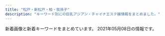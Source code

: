 ```yaml
---
title: "松戸・新松戸・柏・我孫子"
description: "キーワード別にの巨乳アジアン・チャイナエステ嬢情報をまとめました。"
---
```


新着画像と新着キーワードをまとめています。
2021年05月08日の情報です。

<DmmAffiliateIns />
<KeywordTable
  shops={
    [
    {
        "station": "\u938c\u30f6\u8c37\u99c5\u6771\u53e3",
        "name": "\u30aa\u30a2\u30b7\u30b9\uff5eOasis\uff5e",
        "url": "http://www.oasis.masg.info/",
        "keywords": {
            "85": 2,
            "C": 3,
            "D": 9,
            "86": 4,
            "88": 1,
            "87": 5
        },
        "img_links": [
            "http://www.oasis.masg.info/files/005.jpg",
            "http://www.oasis.masg.info/images/face.png",
            "http://www.oasis.masg.info/images/shop/shop01.jpg",
            "http://www.oasis.masg.info/images/top.png",
            "http://www.oasis.masg.info/images/shop/shop03.jpg",
            "http://www.oasis.masg.info/files/003.jpg",
            "http://www.oasis.masg.info/images/r2.jpg",
            "http://www.oasis.masg.info/files/009.jpg",
            "http://www.oasis.masg.info/files/012.jpg",
            "http://www.oasis.masg.info/images/news.png",
            "http://www.oasis.masg.info/files/013.jpg",
            "http://www.oasis.masg.info/images/r5.jpg",
            "http://www.oasis.masg.info/files/008.jpg",
            "http://www.oasis.masg.info/images/shop/shop04.jpg",
            "http://www.oasis.masg.info/images/pick.png",
            "http://www.oasis.masg.info/images/r1.jpg",
            "http://www.oasis.masg.info/files/011.jpg",
            "http://www.oasis.masg.info/files/010.jpg",
            "http://www.oasis.masg.info/files/006.jpg",
            "http://www.oasis.masg.info/images/r4.jpg",
            "http://www.oasis.masg.info/files/001.jpg",
            "http://www.oasis.masg.info/files/002.jpg",
            "http://www.oasis.masg.info/images/bj2.jpg",
            "http://www.oasis.masg.info/images/s_link.png",
            "http://www.oasis.masg.info/images/s_staff.png",
            "http://www.oasis.masg.info/images/end.png",
            "http://www.oasis.masg.info/images/shop/shop02.jpg",
            "http://www.oasis.masg.info/files/004.jpg"
        ]
    },
    {
        "name": "\u6953\uff5e\u304b\u3048\u3067\uff5e",
        "station": "JR\u677e\u6238\u99c5\u897f\u53e3",
        "keywords": {},
        "url": "http://www.relax-kaede.com/",
        "img_links": [
            "http://www.relax-kaede.com/optImg/31355/item/1587008/13478909_300_400.jpg",
            "http://www.relax-kaede.com/optImg/31355/item/1593000/12811391_51_68.jpg",
            "http://www.relax-kaede.com/optImg/31355/item/1559927/12153969_300_400.jpg",
            "http://www.relax-kaede.com/optImg/31355/item/1521805/12476628_51_68.jpg",
            "http://www.relax-kaede.com/mobileImg/31355/item/1587008/13478909_120_160.jpg",
            "http://www.relax-kaede.com/optImg/31355/item/1626970/front_180_240.jpg",
            "http://www.relax-kaede.com/optImg/31355/item/1587008/13478909_240_0.jpg",
            "http://www.relax-kaede.com/upFu8/31355/official/officialConf/parts/img/pcSliderImg1.jpg",
            "https://www.relax-kaede.com/mobileImg/31355/item/1587008/13478909_120_160.jpg",
            "http://www.relax-kaede.com/optImg/31355/item/1549190/11991814_300_400.jpg",
            "http://www.relax-kaede.com/upFu8/31355/official/officialConf/parts/img/pcSliderImg5.jpg",
            "http://www.relax-kaede.com/upFu8/31355/official/officialConf/job/img/subTitleArrow.png",
            "http://www.relax-kaede.com/optImg/31355/item/1601793/front_240_0.jpg",
            "http://www.relax-kaede.com/upFu8/31355/official/officialConf/logosmartphone/img/headerLogo.png",
            "http://www.relax-kaede.com/mobileImg/31355/item/1621237/13478899_500_0.jpg",
            "http://www.relax-kaede.com/mobileImg/31355/item/1587008/13478909_75_0.jpg",
            "http://www.relax-kaede.com/optImg/31355/item/1621237/13478899_51_68.jpg",
            "http://www.relax-kaede.com/upFu8/31355/officialFreecontents/82058/topBanner2.jpg",
            "http://www.relax-kaede.com/optImg/31355/item/1611890/13621910_180_240.jpg",
            "http://www.relax-kaede.com/mobileImg/31355/item/1521805/front_75_0.jpg",
            "http://www.relax-kaede.com/mobileImg/31355/item/1559927/front_75_0.jpg",
            "http://www.relax-kaede.com/mobileImg/31355/item/1626970/13531514_500_0.jpg",
            "http://www.relax-kaede.com/mobileImg/31355/item/1549190/front_162_0.jpg",
            "http://www.relax-kaede.com/optImg/31355/item/1626970/13531514_51_68.jpg",
            "http://www.relax-kaede.com/upFu8/31355/official/officialConf/parts/imgMenu/main.png",
            "http://www.relax-kaede.com/optImg/31355/item/1549190/front_180_240.jpg",
            "http://www.relax-kaede.com/optImg/31355/item/1601793/13624088_300_400.jpg",
            "http://www.relax-kaede.com/optImg/31355/news/33486902_0_0.jpg",
            "http://www.relax-kaede.com/mobileImg/31355/item/1587008/13478909_200_200.jpg",
            "http://www.relax-kaede.com/optImg/31355/item/1621237/13478899_280_373.jpg",
            "http://www.relax-kaede.com/optImg/31355/item/1611890/13621910_300_400.jpg",
            "http://www.relax-kaede.com/upFu8/31355/official/officialConf/partssmartphone/img/smartPhoneSliderImg5.jpg",
            "http://www.relax-kaede.com/optImg/31355/item/1559927/front_180_240.jpg",
            "http://www.relax-kaede.com/upFu8/31355/official/officialConf/item/img/itemCommentTitle.jpg",
            "http://www.relax-kaede.com/optImg/31355/item/1611890/13621910_240_0.jpg",
            "http://www.relax-kaede.com/optImg/31355/item/1611890/13621910_51_68.jpg",
            "http://www.relax-kaede.com/mobileImg/31355/item/1549190/front_75_0.jpg",
            "http://www.relax-kaede.com/upFu8/31355/official/officialConf/itemlist/img/newIconImage.png",
            "http://www.relax-kaede.com/upFu8/31355/official/officialConf/parts/imgMenu/jobHover.png",
            "http://www.relax-kaede.com/upFu8/31355/official/officialConf/parts/img/newsListTitleIcon.png",
            "http://www.relax-kaede.com/mobileImg/31355/item/1549190/11991814_500_0.jpg",
            "http://www.relax-kaede.com/optImg/31355/item/1555355/12811432_51_68.jpg",
            "http://www.relax-kaede.com/upFu8/31355/official/officialConf/item/img/photoMailDiaryListTitle.jpg",
            "http://www.relax-kaede.com/optImg/31355/item/1549190/front_240_0.jpg",
            "http://www.relax-kaede.com/mobileImg/31355/item/1626970/front_162_0.jpg",
            "http://www.relax-kaede.com/optImg/31355/item/1559927/12153969_51_68.jpg",
            "http://www.relax-kaede.com/s/img/fdc_listArrowImage0_alpha.png",
            "http://www.relax-kaede.com/mobileImg/31355/item/1634959/front_75_0.jpg",
            "http://www.relax-kaede.com/s/img/fdc_displayArrowUp0_alpha.png",
            "http://www.relax-kaede.com/optImg/31355/item/1555355/12811432_300_400.jpg",
            "http://www.relax-kaede.com/optImg/31355/item/1593000/12811391_280_373.jpg",
            "http://www.relax-kaede.com/optImg/31355/item/1634959/front_240_0.jpg",
            "http://www.relax-kaede.com/s/img/telToIcon_alpha.png",
            "http://www.relax-kaede.com/upFu8/31355/official/officialConf/parts/imgMenu/itemListHover.png",
            "http://www.relax-kaede.com/optImg/31355/item/1549190/11991814_280_373.jpg",
            "http://www.relax-kaede.com/mobileImg/31355/item/1587008/13478909_500_0.jpg",
            "http://www.relax-kaede.com/mobileImg/31355/item/1587008/13478909_162_0.jpg",
            "http://www.relax-kaede.com/upFu8/31355/officialFreecontents/84162/img_newsListBgTop.jpg",
            "http://www.relax-kaede.com/optImg/31355/item/1601793/13624088_51_68.jpg",
            "http://www.relax-kaede.com/s/img/fdc_phoneIcon0_alpha.png",
            "http://www.relax-kaede.com/optImg/31355/item/1621237/13478899_180_240.jpg",
            "http://www.relax-kaede.com/upFu8/31355/official/officialConf/parts/imgMenu/job.png",
            "http://www.relax-kaede.com/mobileImg/31355/item/1621237/13478899_75_0.jpg",
            "http://www.relax-kaede.com/optImg/31355/item/1621237/13478899_240_0.jpg",
            "http://www.relax-kaede.com/upFu8/31355/official/officialConf/itemlist/img/todayIconImage.png",
            "http://www.relax-kaede.com/mobileImg/31355/item/1626970/front_500_0.jpg",
            "http://www.relax-kaede.com/optImg/31355/item/1621237/13478899_300_400.jpg",
            "http://www.relax-kaede.com/upFu8/31355/officialFreecontents/82064/smartPhoneBanner.jpg",
            "http://www.relax-kaede.com/optImg/31355/item/1521805/front_180_240.jpg",
            "http://www.relax-kaede.com/optImg/31355/item/1593000/front_240_0.jpg",
            "http://www.relax-kaede.com/optImg/31355/shopEvent/99836_0_0.jpg",
            "http://www.relax-kaede.com/upFu8/31355/official/officialConf/partssmartphone/img/smartPhoneSliderImg1.jpg",
            "http://www.relax-kaede.com/mobileImg/31355/item/1555355/front_75_0.jpg",
            "http://www.relax-kaede.com/mobileImg/31355/item/1593000/12811391_500_0.jpg",
            "http://www.relax-kaede.com/upFu8/31355/officialFreecontents/82059/bgTop.png",
            "http://www.relax-kaede.com/upFu8/31355/official/officialConf/access/img/subTitleArrow.png",
            "http://www.relax-kaede.com/optImg/31355/item/1601793/front_180_240.jpg",
            "http://www.relax-kaede.com/upFu8/31355/official/officialConf/parts/imgMenu/rateHover.png",
            "http://www.relax-kaede.com/optImg/31355/item/1555355/front_180_240.jpg",
            "http://www.relax-kaede.com/optImg/31355/item/1549190/11991814_51_68.jpg",
            "http://www.relax-kaede.com/optImg/31355/item/1587008/13478909_280_373.jpg",
            "http://www.relax-kaede.com/mobileImg/31355/item/1601793/front_75_0.jpg",
            "http://www.relax-kaede.com/mobileImg/31355/item/1593000/front_75_0.jpg",
            "http://www.relax-kaede.com/optImg/31355/news/33503057_0_0.jpg",
            "http://www.relax-kaede.com/optImg/31355/item/1593000/front_180_240.jpg",
            "http://www.relax-kaede.com/optImg/31355/item/1587008/13478909_51_68.jpg",
            "http://www.relax-kaede.com/upFu8/31355/official/officialConf/item/img/managerCommentTitle.jpg",
            "http://www.relax-kaede.com/optImg/31355/item/1521805/12476628_300_400.jpg",
            "http://www.relax-kaede.com/mobileImg/31355/item/1593000/front_162_0.jpg",
            "http://www.relax-kaede.com/mobileImg/31355/item/1611890/13621910_75_0.jpg",
            "https://www.relax-kaede.com/upFu8/31355/official/officialConf/logomobile/img/headerLogo.jpg",
            "http://www.relax-kaede.com/upFu8/31355/official/officialConf/item/img/todayIconImage.png",
            "http://www.relax-kaede.com/mobileImg/31355/item/1555355/12811432_500_0.jpg",
            "http://www.relax-kaede.com/upFu8/31355/official/officialConf/parts/imgMenu/rate.png",
            "http://www.relax-kaede.com/optImg/31355/item/1559927/front_240_0.jpg",
            "http://www.relax-kaede.com/upFu8/31355/officialFreecontents/82071/jobBanner2.jpg",
            "http://www.relax-kaede.com/optImg/31355/item/1593000/12811391_300_400.jpg",
            "http://www.relax-kaede.com/optImg/31355/item/1634959/front_180_240.jpg",
            "http://www.relax-kaede.com/upFu8/31355/official/officialConf/logo/img/headerLogo.png",
            "http://www.relax-kaede.com/optImg/31355/item/1555355/12811432_280_373.jpg",
            "http://www.relax-kaede.com/optImg/31355/item/1555355/front_240_0.jpg",
            "http://www.relax-kaede.com/upFu8/31355/official/officialConf/logomobile/img/headerLogo.jpg",
            "http://www.relax-kaede.com/upFu8/31355/official/officialConf/parts/imgMenu/mainHover.png",
            "http://www.relax-kaede.com/upFu8/31355/officialFreecontents/82458/otoiawasekotira.jpg",
            "http://www.relax-kaede.com/optImg/31355/item/1626970/front_240_0.jpg",
            "http://www.relax-kaede.com/upFu8/31355/officialFreecontents/82068/mobileBanner.jpg",
            "http://www.relax-kaede.com/optImg/31355/item/1587008/13478909_180_240.jpg",
            "http://www.relax-kaede.com/optImg/31355/item/1521805/front_240_0.jpg",
            "http://www.relax-kaede.com/mobileImg/31355/item/1626970/front_75_0.jpg",
            "http://www.relax-kaede.com/upFu8/31355/official/officialConf/parts/imgMenu/itemList.png"
        ]
    },
    {
        "station": "\u516b\u67f1\u99c5",
        "keywords": {},
        "name": "\u697d\u697d",
        "img_links": [
            "http://raku.est-u.com/staff/riri.jpg",
            "http://raku.est-u.com/staff/haru.jpg",
            "http://raku.est-u.com/images/index_16.png",
            "http://raku.est-u.com/staff/haru2.jpg",
            "http://raku.est-u.com/staff/1.jpg",
            "http://raku.est-u.com/images/s2.jpg",
            "http://raku.est-u.com/images/index_06.png",
            "http://raku.est-u.com/images/staff.png",
            "http://raku.est-u.com/staff/risa2.jpg",
            "http://raku.est-u.com/images/index_07.png",
            "http://raku.est-u.com/staff/risa.jpg",
            "http://raku.est-u.com/images/s3.jpg",
            "http://raku.est-u.com/images/index3_10.png",
            "http://raku.est-u.com/images/index_09.png",
            "http://raku.est-u.com/images/s4.jpg",
            "http://raku.est-u.com/images/index_10.png",
            "http://raku.est-u.com/staff/yuri2.jpg",
            "http://raku.est-u.com/staff/aya.jpg",
            "http://raku.est-u.com/staff/ai.jpg",
            "http://raku.est-u.com/images/index_04.png",
            "http://raku.est-u.com/images/index_08.png",
            "http://raku.est-u.com/images/index_14.png",
            "http://raku.est-u.com/images/faq.png",
            "http://raku.est-u.com/images/index_02.png",
            "http://raku.est-u.com/images/index2_10.png",
            "http://raku.est-u.com/images/index_05.png",
            "http://raku.est-u.com/images/index_11.png",
            "http://raku.est-u.com/staff/yuri.jpg",
            "http://raku.est-u.com/images/index_15.png",
            "http://raku.est-u.com/images/s1.jpg",
            "http://raku.est-u.com/staff/momo.jpg"
        ],
        "url": "http://raku.est-u.com/"
    },
    {
        "keywords": {
            "85": 1,
            "95": 2,
            "93": 1,
            "90": 1,
            "F": 3,
            "89": 1,
            "D": 2
        },
        "station": "\u516b\u67f1\u99c5\u5317\u53e3",
        "img_links": [
            "http://roarii.esmens.com/css/staff/staff05-b.jpg",
            "http://roarii.esmens.com/css/nav/nav-005.png",
            "http://roarii.esmens.com/css/staff/staff010-a.jpg",
            "http://roarii.esmens.com/css/topright0002.jpg",
            "http://roarii.esmens.com/css/staff/staff07-a.jpg",
            "http://roarii.esmens.com/css/nav/nav-006.png",
            "http://roarii.esmens.com/css/nav/nav-003.png",
            "http://roarii.esmens.com/css/staff/staff08-a.jpg",
            "http://roarii.esmens.com/css/staff/staff06-b.jpg",
            "http://roarii.esmens.com/css/staff/staff05-a.jpg",
            "http://roarii.esmens.com/css/staff/staff02-a.jpg",
            "http://roarii.esmens.com/css/tel.png",
            "http://roarii.esmens.com/css/staff/staff07-b.jpg",
            "http://roarii.esmens.com/css/staff/staff08-b.jpg",
            "http://roarii.esmens.com/css/foot-tel.png",
            "http://roarii.esmens.com/css/c001.jpg",
            "http://roarii.esmens.com/css/staff/staff010-b.jpg",
            "http://roarii.esmens.com/css/nav/nav-002.png",
            "http://roarii.esmens.com/css/nav/nav-004.png",
            "http://roarii.esmens.com/css/staff/staff06-c.jpg",
            "http://roarii.esmens.com/css/nav/nav-001.png"
        ],
        "url": "http://roarii.esmens.com/",
        "name": "\u30ed\u30fc\u30e4\u30ea"
    },
    {
        "name": "\u30c8\u30de\u30c8\uff5eTomato",
        "station": "JR\u677e\u6238\u99c5",
        "keywords": {},
        "img_links": [],
        "url": "http://hi-msg.com/tomato2/"
    },
    {
        "url": "http://www.a-hitomebore.info/",
        "img_links": [
            "http://www.a-hitomebore.info/uploads/hitomebore/2010/02/m02.jpg",
            "http://www.a-hitomebore.info/uploads/hitomebore/2010/02/m04.jpg",
            "http://www.a-hitomebore.info/uploads/hitomebore/2010/02/campiagn7.jpg",
            "http://www.a-hitomebore.info/uploads/hitomebore/2010/02/m06.jpg",
            "http://www.a-hitomebore.info/uploads/hitomebore/2017/12/kina20172.jpg",
            "http://www.a-hitomebore.info/uploads/hitomebore/2010/02/sys3.jpg",
            "http://www.a-hitomebore.info/uploads/hitomebore/2021/01/5D8218E4-AF3F-4C3E-BD0E-5351227C492D.jpeg",
            "http://www.a-hitomebore.info/uploads/hitomebore/2010/02/room-3.jpg",
            "http://www.a-hitomebore.info/uploads/hitomebore/2010/02/m5.jpg",
            "http://www.a-hitomebore.info/uploads/hitomebore/2020/12/0E1C34DF-7842-44BF-9E9D-5D53DCA1A56D.jpeg",
            "http://www.a-hitomebore.info/uploads/hitomebore/2017/10/risa201710.jpg",
            "http://www.a-hitomebore.info/uploads/hitomebore/2010/02/m4.jpg",
            "http://www.a-hitomebore.info/uploads/hitomebore/2010/02/m3.jpg",
            "http://www.a-hitomebore.info/uploads/hitomebore/2017/06/IMG_81123-300x151.jpg",
            "http://www.a-hitomebore.info/uploads/hitomebore/images/no-photo.jpg",
            "http://www.a-hitomebore.info/uploads/hitomebore/2010/02/room-4.jpg",
            "http://www.a-hitomebore.info/uploads/hitomebore/2015/02/head1.jpg",
            "http://www.a-hitomebore.info/uploads/hitomebore/2010/02/room-2.jpg",
            "http://www.a-hitomebore.info/uploads/hitomebore/2011/09/dajie.jpg",
            "http://www.a-hitomebore.info/uploads/hitomebore/2010/02/m2.jpg",
            "http://www.a-hitomebore.info/uploads/hitomebore/2017/12/kina2017121.jpg",
            "http://www.a-hitomebore.info/uploads/hitomebore/2010/02/m6.jpg",
            "http://www.a-hitomebore.info/uploads/hitomebore/2010/02/m01.jpg",
            "http://www.a-hitomebore.info/uploads/hitomebore/2020/10/F3A49FB4-848F-4AE1-A598-5EF2811C0E62.jpeg",
            "http://www.a-hitomebore.info/uploads/hitomebore/2018/02/kumi.jpg",
            "http://www.a-hitomebore.info/uploads/hitomebore/2010/02/m03.jpg",
            "http://www.a-hitomebore.info/uploads/hitomebore/2010/02/room-5.jpg",
            "http://www.a-hitomebore.info/uploads/hitomebore/2010/02/room-1.jpg",
            "http://www.a-hitomebore.info/uploads/hitomebore/2010/02/m1.jpg",
            "http://www.a-hitomebore.info/uploads/hitomebore/2010/02/m05.jpg",
            "http://www.a-hitomebore.info/uploads/hitomebore/2010/02/room-6.jpg"
        ],
        "name": "\u3072\u3068\u3081\u307c\u308c",
        "keywords": {},
        "station": "JR\u65b0\u516b\u67f1\u99c5"
    },
    {
        "url": "http://hime.ests.co/",
        "img_links": [
            "http://hime.ests.co/images/room3.jpg",
            "http://hime.ests.co/images/s3.jpg",
            "http://hime.ests.co/images/s_pick.jpg",
            "http://hime.ests.co/photos/sites/27/2020/11/2020111505294488.jpg",
            "http://hime.ests.co/images/s1.jpg",
            "http://hime.ests.co/images/info.jpg",
            "http://hime.ests.co/photos/sites/27/2019/12/2019122608134647.jpg",
            "http://hime.ests.co/images/room1.jpg",
            "http://hime.ests.co/images/s_link.jpg",
            "http://hime.ests.co/images/top.png",
            "http://hime.ests.co/images/s_news.jpg",
            "http://hime.ests.co/images/end.png",
            "http://hime.ests.co/images/room4.jpg",
            "http://hime.ests.co/photos/sites/27/2020/07/2020072809021138.jpg",
            "http://hime.ests.co/photos/sites/27/2019/12/2019122608265227.jpg",
            "http://hime.ests.co/images/s_staff.jpg",
            "http://hime.ests.co/images/room2.jpg",
            "http://hime.ests.co/images/mobile.jpg",
            "http://hime.ests.co/photos/sites/27/2020/11/2020111505294566.jpg"
        ],
        "keywords": {
            "D": 4,
            "C": 1,
            "86": 4,
            "83": 1
        },
        "name": "\u59eb",
        "station": "JR\u677e\u6238\u99c5\u6771\u53e3"
    },
    {
        "url": "http://hujinohana.este88.com/",
        "station": "JR\u65b0\u677e\u6238\u99c5",
        "keywords": {},
        "name": "\u85e4\u306e\u82b1",
        "img_links": [
            "http://hujinohana.este88.com/images/mens-esthe2.png",
            "http://hujinohana.este88.com/images/qr.jpg",
            "http://hujinohana.este88.com/gals/yuki1.jpg",
            "http://hujinohana.este88.com/gals/eri1.jpg",
            "http://hujinohana.este88.com/img/r04.jpg",
            "http://hujinohana.este88.com/img/r02.jpg",
            "http://hujinohana.este88.com/images/info.png",
            "http://hujinohana.este88.com/gals/yuri1.jpg",
            "http://hujinohana.este88.com/gals/coco1.jpg",
            "http://hujinohana.este88.com/images/kp1.png",
            "http://hujinohana.este88.com/gals/risa1.jpg",
            "http://hujinohana.este88.com/img/r05.jpg",
            "http://hujinohana.este88.com/gals/yuyu1.jpg",
            "http://hujinohana.este88.com/img/r01.jpg",
            "http://hujinohana.este88.com/gals/emiri1.jpg",
            "http://hujinohana.este88.com/images/kp3.png",
            "http://hujinohana.este88.com/img/r03.jpg",
            "http://hujinohana.este88.com/gals/yuka1.jpg",
            "http://hujinohana.este88.com/images/kp2.png"
        ]
    },
    {
        "img_links": [],
        "keywords": {},
        "url": "https://js.uouono.com/",
        "station": "JR\u65b0\u677e\u6238\u99c5\u6771\u53e3",
        "name": "\u30b8\u30e3\u30b9\u30df\u30f3"
    },
    {
        "station": "JR\u5357\u67cf\u99c5\u897f\u53e3",
        "img_links": [
            "http://treat-arm.com/css/top-left0001.jpg",
            "http://treat-arm.com/css/nav/nav-004.jpg",
            "http://treat-arm.com/css/nav/nav-005.jpg",
            "http://treat-arm.com/css/nav/nav-002.jpg",
            "http://treat-arm.com/staff/sara/01.jpg",
            "http://treat-arm.com/css/staff/new.jpg",
            "http://treat-arm.com/css/nav/nav-001.jpg",
            "http://treat-arm.com/staff/nao/01.jpg",
            "http://treat-arm.com/css/nav/nav-003.jpg",
            "http://treat-arm.com/css/nav/nav-006.jpg",
            "http://treat-arm.com/css/top-left02.jpg",
            "http://treat-arm.com/css/tel01.png",
            "http://treat-arm.com/css/top02.jpg",
            "http://treat-arm.com/css/staff/up.jpg",
            "http://treat-arm.com/staff/sora/01.jpg",
            "http://treat-arm.com/staff/mimi/01.jpg"
        ],
        "keywords": {
            "C": 1
        },
        "name": "Lucky",
        "url": "http://treat-arm.com/"
    },
    {
        "url": "http://esthe-relax.net/",
        "img_links": [
            "http://esthe-relax.net/images/txt-header-storeinfo.png",
            "http://esthe-relax.net/images/cg02.jpg",
            "http://esthe-relax.net/images/img-header-mainvisual01t.jpg",
            "http://esthe-relax.net/images/ttl-link.png",
            "http://esthe-relax.net/images/qr.jpg",
            "http://esthe-relax.net/images/txt-header-phonet.png",
            "http://esthe-relax.net/images/txt-footer-copyright.png",
            "http://esthe-relax.net/images/cg05.jpg",
            "http://esthe-relax.net/images/ttl-concept2t.png",
            "http://esthe-relax.net/images/ttl-qr.png",
            "http://esthe-relax.net/images/ttl-pickup.png",
            "http://esthe-relax.net/images/bg-image-consept.png",
            "http://esthe-relax.net/images/ttl-concept2.png",
            "http://esthe-relax.net/images/acc.jpg",
            "http://esthe-relax.net/images/ttl-qrf.png",
            "http://esthe-relax.net/images/txt-header-phone.png",
            "http://esthe-relax.net/images/ttl-conceptt.png",
            "http://esthe-relax.net/images/img-therapistt.jpg",
            "http://esthe-relax.net/images/img-linkt.jpg",
            "http://esthe-relax.net/images/img-link.jpg",
            "http://esthe-relax.net/images/img-therapist.jpg",
            "http://esthe-relax.net/images/ttl-therapist.png",
            "http://esthe-relax.net/images/bnr-sp-campaign01.jpg",
            "http://esthe-relax.net/images/bg-image-consept02.png",
            "http://esthe-relax.net/images/ttl-pickupt.png",
            "http://esthe-relax.net/images/acc1.jpg",
            "http://esthe-relax.net/images/cg06.jpg",
            "http://esthe-relax.net/images/ttl-qrt.png",
            "http://esthe-relax.net/images/bnr-campaign01.jpg",
            "http://esthe-relax.net/images/ttl-concept.png",
            "http://esthe-relax.net/images/ttl-information.png",
            "http://esthe-relax.net/images/img-header-mainvisual01.jpg",
            "http://esthe-relax.net/images/cg01.jpg"
        ],
        "keywords": {
            "D": 12,
            "E": 4
        },
        "station": "\u516b\u67f1\u99c5\u5357\u53e3",
        "name": "Soleil -\u30bd\u30ec\u30a4\u30e6-"
    },
    {
        "keywords": {},
        "name": "\u4e03\u611b",
        "url": "http://loveseven.este88.com/",
        "img_links": [
            "http://loveseven.este88.com/gals/yuyu1.jpg",
            "http://loveseven.este88.com/images/kd.jpg",
            "http://loveseven.este88.com/images/kp2.png",
            "http://loveseven.este88.com/gals/yuki1.jpg",
            "http://loveseven.este88.com/gals/kaori1.jpg",
            "http://loveseven.este88.com/images/nana1.jpg",
            "http://loveseven.este88.com/gals/sakura1.jpg",
            "http://loveseven.este88.com/i/120/yuki1.jpg",
            "http://loveseven.este88.com/i/img/r1.jpg",
            "http://loveseven.este88.com/i/img/r2.jpg",
            "http://loveseven.este88.com/i/120/nana1.jpg",
            "http://loveseven.este88.com/i/img/r5.jpg",
            "http://loveseven.este88.com/gals/nana1.jpg",
            "http://loveseven.este88.com/images/sora1.jpg",
            "http://loveseven.este88.com/i/120/kaori1.jpg",
            "http://loveseven.este88.com/i/80/yuki1.jpg",
            "http://loveseven.este88.com/i/80/sakura1.jpg",
            "http://loveseven.este88.com/img/kaori1.jpg",
            "http://loveseven.este88.com/img/ai1.jpg",
            "http://loveseven.este88.com/img/sora1.jpg",
            "http://loveseven.este88.com/i/80/kaori1.jpg",
            "http://loveseven.este88.com/i/120/ai1.jpg",
            "http://loveseven.este88.com/i/80/sora1.jpg",
            "http://loveseven.este88.com/images/kp1.png",
            "http://loveseven.este88.com/images/kp3.png",
            "http://loveseven.este88.com/img/sakura1.jpg",
            "http://loveseven.este88.com/i/80/nana1.jpg",
            "http://loveseven.este88.com/img/yuki1.jpg",
            "http://loveseven.este88.com/i/120/sakura1.jpg",
            "http://loveseven.este88.com/images/qr.jpg",
            "http://loveseven.este88.com/i/img/r3.jpg",
            "http://loveseven.este88.com/images/sakura1.jpg",
            "http://loveseven.este88.com/i/img/r4.jpg",
            "http://loveseven.este88.com/images/kaori1.jpg",
            "http://loveseven.este88.com/i/80/ai1.jpg",
            "http://loveseven.este88.com/gals/sati1.jpg",
            "http://loveseven.este88.com/i/120/sora1.jpg",
            "http://loveseven.este88.com/gals/sora1.jpg",
            "http://loveseven.este88.com/img/nana1.jpg",
            "http://loveseven.este88.com/images/yuki1.jpg"
        ],
        "station": "JR\u65b0\u677e\u6238\u99c5\u6771\u53e3"
    },
    {
        "url": "http://sakura-sakura.work/",
        "img_links": [
            "http://sakura-sakura.work/img/st6.jpg",
            "http://sakura-sakura.work/img/s3.jpg",
            "http://sakura-sakura.work/sp/img/t-t.jpg",
            "http://sakura-sakura.work/img/fla2.jpg",
            "http://sakura-sakura.work/img/sta4.jpg",
            "http://sakura-sakura.work/sp/img/t-s.jpg",
            "http://sakura-sakura.work/img/st3.jpg",
            "http://sakura-sakura.work/sp/img/pc.jpg",
            "http://sakura-sakura.work/sp/img/p6.jpg",
            "http://sakura-sakura.work/sp/img/t-a.jpg",
            "http://sakura-sakura.work/sp/img/s4.jpg",
            "http://sakura-sakura.work/sp/img/s6.jpg",
            "http://sakura-sakura.work/sp/img/s1.jpg",
            "http://sakura-sakura.work/img/fla1.jpg",
            "http://sakura-sakura.work/img/s1.jpg",
            "http://sakura-sakura.work/img/sta3.jpg",
            "http://sakura-sakura.work/sp/img/tel.jpg",
            "http://sakura-sakura.work/img/st4.jpg",
            "http://sakura-sakura.work/sp/img/time.jpg",
            "http://sakura-sakura.work/sp/img/botton.jpg",
            "http://sakura-sakura.work/img/sta2.jpg",
            "http://sakura-sakura.work/sp/img/s3.jpg",
            "http://sakura-sakura.work/sp/img/t-o.jpg",
            "http://sakura-sakura.work/sp/img/p3.jpg",
            "http://sakura-sakura.work/sp/img/info.jpg",
            "http://sakura-sakura.work/img/sta6.jpg",
            "http://sakura-sakura.work/sp/img/cam.jpg",
            "http://sakura-sakura.work/img/s4.jpg",
            "http://sakura-sakura.work/img/mo.png",
            "http://sakura-sakura.work/img/st5.jpg",
            "http://sakura-sakura.work/img/botton.jpg",
            "http://sakura-sakura.work/sp/img/add.jpg",
            "http://sakura-sakura.work/img/s2.jpg",
            "http://sakura-sakura.work/sp/img/pic.jpg",
            "http://sakura-sakura.work/img/sta5.jpg",
            "http://sakura-sakura.work/sp/img/sys.jpg",
            "http://sakura-sakura.work/img/head.jpg",
            "http://sakura-sakura.work/img/s5.jpg",
            "http://sakura-sakura.work/sp/img/tit.jpg",
            "http://sakura-sakura.work/img/st1.jpg",
            "http://sakura-sakura.work/img/sta1.jpg",
            "http://sakura-sakura.work/img/fla3.jpg",
            "http://sakura-sakura.work/img/st2.jpg",
            "http://sakura-sakura.work/sp/img/p2.jpg",
            "http://sakura-sakura.work/sp/img/s2.jpg",
            "http://sakura-sakura.work/sp/img/s5.jpg",
            "http://sakura-sakura.work/sp/img/t-r.jpg",
            "http://sakura-sakura.work/img/s6.jpg"
        ],
        "keywords": {
            "85": 2,
            "E": 1,
            "83": 2,
            "C": 13,
            "88": 4,
            "D": 1,
            "86": 4
        },
        "name": "\u3055\u304f\u3089",
        "station": "\u521d\u5bcc\u99c5"
    },
    {
        "img_links": [
            "http://www.madoromi.iesjp.com/files/006.jpg",
            "http://www.madoromi.iesjp.com/files/004.jpg",
            "http://www.madoromi.iesjp.com/files/001.jpg",
            "http://www.madoromi.iesjp.com/files/008.jpg",
            "http://www.madoromi.iesjp.com/files/005.jpg",
            "http://www.madoromi.iesjp.com/img/tel.png",
            "http://www.madoromi.iesjp.com/img/btn_blog.png",
            "http://www.madoromi.iesjp.com/files/003.jpg",
            "http://www.madoromi.iesjp.com/files/012.jpg",
            "http://www.madoromi.iesjp.com/files/014.jpg",
            "http://www.madoromi.iesjp.com/img/ttl_info.png",
            "http://www.madoromi.iesjp.com/files/007.jpg",
            "http://www.madoromi.iesjp.com/files/011.jpg",
            "http://www.madoromi.iesjp.com/files/010.jpg",
            "http://www.madoromi.iesjp.com/img/ttl_news.png",
            "http://www.madoromi.iesjp.com/img/pickup.jpg",
            "http://www.madoromi.iesjp.com/files/009.jpg",
            "http://www.madoromi.iesjp.com/files/002.jpg",
            "http://www.madoromi.iesjp.com/files/013.jpg",
            "http://www.madoromi.iesjp.com/img/btn_side_mobile.jpg",
            "http://www.madoromi.iesjp.com/img/goback.jpg"
        ],
        "url": "http://www.madoromi.iesjp.com/",
        "station": "JR\u6211\u5b6b\u5b50\u99c5\u5357\u53e3",
        "name": "\u307e\u3069\u308d\u307f",
        "keywords": {
            "87": 20,
            "88": 4,
            "85": 2,
            "D": 24,
            "C": 26
        }
    },
    {
        "url": "http://www.rose.mensest.com/",
        "station": "JR\u6211\u5b6b\u5b50\u99c5\u5357\u53e3",
        "img_links": [
            "http://www.rose.mensest.com/files/003.jpg",
            "http://www.rose.mensest.com/files/007.jpg",
            "http://www.rose.mensest.com/files/002.jpg",
            "http://www.rose.mensest.com/files/008.jpg",
            "http://www.rose.mensest.com/files/001.jpg",
            "http://www.rose.mensest.com/files/006.jpg",
            "http://www.rose.mensest.com/files/004.jpg",
            "http://www.rose.mensest.com/photo_news/upimg/778686094c1c2b66f9_0.jpg"
        ],
        "name": "\u30ed\u30fc\u30ba\uff5eRose",
        "keywords": {
            "87": 16,
            "E": 16,
            "89": 8,
            "H": 4,
            "D": 4,
            "91": 4
        }
    },
    {
        "url": "http://aroma-esthe.biz/",
        "station": "JR\u65b0\u516b\u67f1\u99c5",
        "keywords": {},
        "name": "\u30eb\u30eb\u30a2\u30b9 -luluas-",
        "img_links": [
            "http://aroma-esthe.biz/css/staff/staff04.png",
            "http://aroma-esthe.biz/css/staff/staff06.png",
            "http://aroma-esthe.biz/css/staff/staff05.png",
            "http://aroma-esthe.biz/css/m-top-right01.jpg",
            "http://aroma-esthe.biz/css/m-head.jpg",
            "http://aroma-esthe.biz/css/m-yejiao.jpg",
            "http://aroma-esthe.biz/css/m-top-right03.jpg",
            "http://aroma-esthe.biz/css/m-top-right04.jpg",
            "http://aroma-esthe.biz/css/staff/staff02.png",
            "http://aroma-esthe.biz/css/m-top-right02.jpg",
            "http://aroma-esthe.biz/images/call.png",
            "http://aroma-esthe.biz/css/top-left01.jpg",
            "http://aroma-esthe.biz/css/m-top02.jpg",
            "http://aroma-esthe.biz/css/m-right.jpg",
            "http://aroma-esthe.biz/css/m-left.jpg",
            "http://aroma-esthe.biz/css/staff/staff03.png",
            "http://aroma-esthe.biz/css/staff/staff01.png"
        ]
    },
    {
        "img_links": [
            "http://yasashiite.estx.net/images/index_05.jpg",
            "http://yasashiite.estx.net/images/s6.jpg",
            "http://yasashiite.estx.net/images/a4.jpg",
            "http://yasashiite.estx.net/images/k2.jpg",
            "http://yasashiite.estx.net/images/index_15.jpg",
            "http://yasashiite.estx.net/images/a1.jpg",
            "http://yasashiite.estx.net/images/index_06.jpg",
            "http://yasashiite.estx.net/images/index_14.jpg",
            "http://yasashiite.estx.net/images/a10.jpg",
            "http://yasashiite.estx.net/images/index_02.jpg",
            "http://yasashiite.estx.net/images/k1.jpg",
            "http://yasashiite.estx.net/images/index_10.jpg",
            "http://yasashiite.estx.net/images/s1.jpg",
            "http://yasashiite.estx.net/images/index_17.jpg",
            "http://yasashiite.estx.net/images/a2.jpg",
            "http://yasashiite.estx.net/images/index_01.jpg",
            "http://yasashiite.estx.net/images/index_04.jpg",
            "http://yasashiite.estx.net/images/staff_01.jpg",
            "http://yasashiite.estx.net/images/index_03.jpg",
            "http://yasashiite.estx.net/images/a7.jpg",
            "http://yasashiite.estx.net/images/index_07.jpg",
            "http://yasashiite.estx.net/images/a9.jpg",
            "http://yasashiite.estx.net/images/a3.jpg",
            "http://yasashiite.estx.net/images/staff_03.jpg",
            "http://yasashiite.estx.net/images/s2.jpg",
            "http://yasashiite.estx.net/images/s3.jpg",
            "http://yasashiite.estx.net/images/a8.jpg",
            "http://yasashiite.estx.net/images/a5.jpg",
            "http://yasashiite.estx.net/images/a6.jpg",
            "http://yasashiite.estx.net/images/index_12.jpg",
            "http://yasashiite.estx.net/images/s5.jpg"
        ],
        "station": "JR\u677e\u6238\u99c5\u897f\u53e3",
        "keywords": {},
        "url": "http://yasashiite.estx.net/",
        "name": "\u512a\u3057\u3044\u624b"
    },
    {
        "station": "JR\u5929\u738b\u53f0\u99c5\u5357\u53e3",
        "img_links": [
            "https://www.white.8reiwa.com/s/000jpg/bg002.jpg",
            "https://www.white.8reiwa.com/s/000jpg/aroma/007rosemarry.jpg",
            "https://www.white.8reiwa.com/s/000jpg/aroma/008ylang.jpg",
            "https://www.white.8reiwa.com/s/000_p/003_368.jpg",
            "https://www.white.8reiwa.com/s/000jpg/room/t007.jpg",
            "https://www.white.8reiwa.com/s/000jpg/room/t008.jpg",
            "https://www.white.8reiwa.com/s/000jpg/aroma/003lavender.jpg",
            "https://www.white.8reiwa.com/000jpg/aroma/002teatree.jpg",
            "https://www.white.8reiwa.com/000jpg/aroma/003lavender.jpg",
            "https://www.white.8reiwa.com/s/000jpg/akasuri001.jpg",
            "https://www.white.8reiwa.com/000jpg/t002.jpg",
            "https://www.white.8reiwa.com/s/000jpg/room/t004.jpg",
            "https://www.white.8reiwa.com/000jpg/room/t008.jpg",
            "https://www.white.8reiwa.com/000jpg/aroma/005eucglobulus.jpg",
            "https://www.white.8reiwa.com/000jpg/room/t001.jpg",
            "https://www.white.8reiwa.com/s/000jpg/aroma/002teatree.jpg",
            "https://www.white.8reiwa.com/s/000jpg/room/t005.jpg",
            "https://www.white.8reiwa.com/s/000jpg/t001.jpg",
            "https://www.white.8reiwa.com/000_p/002_516.jpg",
            "https://www.white.8reiwa.com/000jpg/aroma/009grapefruit.jpg",
            "https://www.white.8reiwa.com/s/000jpg/aroma/009grapefruit.jpg",
            "https://www.white.8reiwa.com/000_p/003_368.jpg",
            "https://www.white.8reiwa.com/000gif/qrs.png",
            "https://www.white.8reiwa.com/s/000jpg/t003.jpg",
            "https://www.white.8reiwa.com/s/000jpg/aroma/005eucglobulus.jpg",
            "https://www.white.8reiwa.com/000jpg/room/t003.jpg",
            "https://www.white.8reiwa.com/000jpg/room/t007.jpg",
            "https://www.white.8reiwa.com/000gif/qri.png",
            "https://www.white.8reiwa.com/000_p/001_856.jpg",
            "https://www.white.8reiwa.com/000jpg/aroma/004pepermint.jpg",
            "https://www.white.8reiwa.com/000jpg/t003.jpg",
            "https://www.white.8reiwa.com/s/000jpg/aroma/004pepermint.jpg",
            "https://www.white.8reiwa.com/s/000jpg/room/t001.jpg",
            "https://www.white.8reiwa.com/000jpg/room/t006.jpg",
            "https://www.white.8reiwa.com/s/000jpg/room/t003.jpg",
            "https://www.white.8reiwa.com/000jpg/aroma/008ylang.jpg",
            "https://www.white.8reiwa.com/s/000jpg/aroma/010lemon.jpg",
            "https://www.white.8reiwa.com/000jpg/room/t004.jpg",
            "https://www.white.8reiwa.com/s/000jpg/room/t002.jpg",
            "https://www.white.8reiwa.com/000jpg/aroma/001rosewood.jpg",
            "https://www.white.8reiwa.com/000jpg/aroma/010lemon.jpg",
            "https://www.white.8reiwa.com/000jpg/aroma/007rosemarry.jpg",
            "https://www.white.8reiwa.com/s/000jpg/aroma/006orenge.jpg",
            "https://www.white.8reiwa.com/000jpg/t001.jpg",
            "https://www.white.8reiwa.com/000jpg/akasuri001.jpg",
            "https://www.white.8reiwa.com/000jpg/room/t002.jpg",
            "https://www.white.8reiwa.com/s/000jpg/t002.jpg",
            "https://www.white.8reiwa.com/000jpg/aroma/006orenge.jpg",
            "https://www.white.8reiwa.com/s/000_p/002_516.jpg",
            "https://www.white.8reiwa.com/000jpg/room/t005.jpg",
            "https://www.white.8reiwa.com/s/000jpg/room/t006.jpg",
            "https://www.white.8reiwa.com/s/000_p/001_856.jpg",
            "https://www.white.8reiwa.com/s/000jpg/aroma/001rosewood.jpg"
        ],
        "url": "https://www.white.8reiwa.com/",
        "keywords": {},
        "name": "\u30db\u30ef\u30a4\u30c8"
    },
    {
        "station": "JR\u65b0\u677e\u6238\u99c5",
        "url": "http://www.f-relax.info/",
        "keywords": {
            "85": 12,
            "83": 2,
            "E": 3,
            "88": 2,
            "C": 14,
            "\u80f8": 1,
            "89": 8,
            "D": 8,
            "\u4e73": 1
        },
        "name": "\u98a8\u697d\u91cc",
        "img_links": [
            "http://www.f-relax.info/images/upload/734735c68ba6218b.jpg",
            "http://www.f-relax.info/s/images/icon_staff.png",
            "http://www.f-relax.info/s/images/icon_tel.png",
            "http://www.f-relax.info/s/images/icon_topics.png",
            "http://www.f-relax.info/images/line.jpg",
            "http://www.f-relax.info/images/index_19.jpg",
            "http://www.f-relax.info/images/index_14.jpg",
            "http://www.f-relax.info/images/upload/261451228020b8ac.jpg",
            "http://www.f-relax.info/images/index_10.jpg",
            "http://www.f-relax.info/images/r03.jpg",
            "http://www.f-relax.info/images/upload/thumb/50efc8d98a88b6e4.jpg",
            "http://www.f-relax.info/images/upload/thumb/b35205931d430e00.jpg",
            "http://www.f-relax.info/s/images/icon_top.png",
            "http://www.f-relax.info/images/upload/thumb/6dfdb0bfcfd9c1f5.jpg",
            "http://www.f-relax.info/images/r04.jpg",
            "http://www.f-relax.info/images/upload/thumb/bcd6f84a5b94eef3.jpg",
            "http://www.f-relax.info/images/upload/thumb/ea6361498f69fd6d.jpg",
            "http://www.f-relax.info/images/upload/thumb/734735c68ba6218b.jpg",
            "http://www.f-relax.info/images/staff_15.jpg",
            "http://www.f-relax.info/images/index_09.jpg",
            "http://www.f-relax.info/images/upload/thumb/2c3e8d2ff71e3e7d.jpg",
            "http://www.f-relax.info/images/icon_covergirl.png",
            "http://www.f-relax.info/images/info_15.jpg",
            "http://www.f-relax.info/images/upload/thumb/8cf46674946522a3.jpg",
            "http://www.f-relax.info/images/upload/thumb/5a2e6e19462584a5.jpg",
            "http://www.f-relax.info/images/index_04.jpg",
            "http://www.f-relax.info/images/index_13.jpg",
            "http://www.f-relax.info/images/upload/cc99e33471ca4497.jpg",
            "http://www.f-relax.info/images/index_08.jpg",
            "http://www.f-relax.info/images/upload/f3d7b39c6d7abb73.jpg",
            "http://www.f-relax.info/images/upload/thumb/b2fbaab04713ae61.jpg",
            "http://www.f-relax.info/images/index_02.jpg",
            "http://www.f-relax.info/images/rec_15.jpg",
            "http://www.f-relax.info/images/index_11.jpg",
            "http://www.f-relax.info/images/upload/7671fb5373806ec5.jpg",
            "http://www.f-relax.info/images/index_07.jpg",
            "http://www.f-relax.info/images/index_15.jpg",
            "http://www.f-relax.info/images/upload/74cead40c075ac87.jpg",
            "http://www.f-relax.info/images/01.jpg",
            "http://www.f-relax.info/images/upload/thumb/348a80b9eaf5af17.jpg",
            "http://www.f-relax.info/images/icon_tel.png",
            "http://www.f-relax.info/images/icon_top.png",
            "http://www.f-relax.info/images/upload/thumb/b4a26ca05246874e.jpg",
            "http://www.f-relax.info/images/icon_info.png",
            "http://www.f-relax.info/images/upload/d7f4cbf6691ac12e.jpg",
            "http://www.f-relax.info/images/icon_topics.png",
            "http://www.f-relax.info/images/index_18.jpg",
            "http://www.f-relax.info/images/upload/thumb/22a60a64e55c8ac5.jpg",
            "http://www.f-relax.info/images/upload/thumb/7671fb5373806ec5.jpg",
            "http://www.f-relax.info/images/r02.jpg",
            "http://www.f-relax.info/s/images/icon_info.png",
            "http://www.f-relax.info/images/upload/thumb/74cead40c075ac87.jpg",
            "http://www.f-relax.info/images/upload/thumb/b2788b7186dc01bc.jpg",
            "http://www.f-relax.info/images/upload/thumb/d7f4cbf6691ac12e.jpg",
            "http://www.f-relax.info/images/upload/thumb/06d312c8ef897f57.jpg",
            "http://www.f-relax.info/images/rec.jpg",
            "http://www.f-relax.info/images/index_03.jpg",
            "http://www.f-relax.info/images/upload/5a2e6e19462584a5.jpg",
            "http://www.f-relax.info/images/r01.jpg",
            "http://www.f-relax.info/images/index_05.jpg",
            "http://www.f-relax.info/girl/01.jpg",
            "http://www.f-relax.info/images/upload/thumb/fe8ffcda2a9e6d0c.jpg",
            "http://www.f-relax.info/images/04.jpg",
            "http://www.f-relax.info/images/02.jpg",
            "http://www.f-relax.info/images/upload/ea6361498f69fd6d.jpg",
            "http://www.f-relax.info/images/upload/thumb/b9878b9ef72df6a4.jpg",
            "http://www.f-relax.info/images/03.jpg",
            "http://www.f-relax.info/images/upload/thumb/e453e3ea4fb35a5d.jpg",
            "http://www.f-relax.info/images/upload/9e5569f2e80ca2f1.jpg",
            "http://www.f-relax.info/images/upload/thumb/e14b15ba5dcba53e.jpg",
            "http://www.f-relax.info/girl/09.jpg",
            "http://www.f-relax.info/images/upload/thumb/cc99e33471ca4497.jpg",
            "http://www.f-relax.info/images/upload/thumb/261451228020b8ac.jpg",
            "http://www.f-relax.info/images/icon_staff.png",
            "http://www.f-relax.info/images/upload/thumb/f3d7b39c6d7abb73.jpg",
            "http://www.f-relax.info/images/index_06.jpg",
            "http://www.f-relax.info/images/upload/169794904bc8bb96.jpg",
            "http://www.f-relax.info/images/upload/thumb/169794904bc8bb96.jpg",
            "http://www.f-relax.info/images/acc_01.jpg",
            "http://www.f-relax.info/images/index_01.jpg",
            "http://www.f-relax.info/images/upload/b2788b7186dc01bc.jpg",
            "http://www.f-relax.info/images/upload/thumb/9e5569f2e80ca2f1.jpg"
        ]
    },
    {
        "station": "JR\u677e\u6238\u99c5\u6771\u53e3",
        "keywords": {
            "86": 6,
            "C": 1,
            "D": 1
        },
        "url": "http://hi-msg.com/reiko/",
        "img_links": [
            "http://hi-msg.com/reiko/images/p-7.png",
            "http://hi-msg.com/reiko/images/p-5.png",
            "http://hi-msg.com/reiko/images/p-1.png",
            "http://hi-msg.com/reiko/images/p-4.png",
            "http://hi-msg.com/reiko/images/stal.png",
            "http://hi-msg.com/reiko/images/recl.jpg",
            "http://hi-msg.com/reiko/images/m3.png",
            "http://hi-msg.com/reiko/images/stabl.jpg",
            "http://hi-msg.com/reiko/images/m1.png",
            "http://hi-msg.com/reiko/images/p-2.png",
            "http://hi-msg.com/reiko/images/m5.png",
            "http://hi-msg.com/reiko/images/no.png",
            "http://hi-msg.com/reiko/images/accl.jpg",
            "http://hi-msg.com/reiko/images/ll.png",
            "http://hi-msg.com/reiko/images/p-3.png",
            "http://hi-msg.com/reiko/images/staff-top.png",
            "http://hi-msg.com/reiko/images/m2.png",
            "http://hi-msg.com/reiko/images/m4.png",
            "http://hi-msg.com/reiko/images/m6.png"
        ],
        "name": "\u9e97\u5b50"
    },
    {
        "station": "\u6d41\u5c71\u304a\u304a\u305f\u304b\u306e\u68ee\u99c5\u897f\u53e3",
        "keywords": {},
        "url": "http://yukinohana.iest.jp/",
        "img_links": [
            "http://yukinohana.iest.jp/images/home/index_13.jpg",
            "http://yukinohana.iest.jp/images/top/top_03.jpg",
            "http://yukinohana.iest.jp/images/index_page_top.png",
            "http://yukinohana.iest.jp/images/home/top.jpg",
            "http://yukinohana.iest.jp/images/massage/massage_04a.jpg",
            "http://yukinohana.iest.jp/images/massage/massage_02b.jpg",
            "http://yukinohana.iest.jp/images/staff_image/staff_03a.jpg",
            "http://yukinohana.iest.jp/images/top/top_04.jpg",
            "http://yukinohana.iest.jp/images/top/top_05.jpg",
            "http://yukinohana.iest.jp/images/staff_image/staff_02a.jpg",
            "http://yukinohana.iest.jp/images/staff_image/staff_04a.jpg",
            "http://yukinohana.iest.jp/images/top/top_01.jpg",
            "http://yukinohana.iest.jp/images/massage/massage_01a.jpg",
            "http://yukinohana.iest.jp/images/staff_image/staff_06a.jpg",
            "http://yukinohana.iest.jp/images/demo/slider/images/slide2.png",
            "http://yukinohana.iest.jp/images/demo/slider/images/slide3.png",
            "http://yukinohana.iest.jp/images/top/top_06.jpg",
            "http://yukinohana.iest.jp/images/staff_image/staff_05a.jpg",
            "http://yukinohana.iest.jp/images/top/top_08.png",
            "http://yukinohana.iest.jp/images/massage/massage_03a.jpg",
            "http://yukinohana.iest.jp/images/staff/staff_top.png",
            "http://yukinohana.iest.jp/images/home/index_tel.jpg",
            "http://yukinohana.iest.jp/images/home/index_11.jpg",
            "http://yukinohana.iest.jp/images/top/top_02.jpg",
            "http://yukinohana.iest.jp/images/massage/massage_04b.jpg",
            "http://yukinohana.iest.jp/images/massage/massage_01b.jpg",
            "http://yukinohana.iest.jp/images/massage/massage_la.jpg",
            "http://yukinohana.iest.jp/images/staff_one/staff_ba.png",
            "http://yukinohana.iest.jp/images/massage/massage_03b.jpg",
            "http://yukinohana.iest.jp/images/demo/slider/images/slide1.png",
            "http://yukinohana.iest.jp/images/massage/massage_02a.jpg"
        ],
        "name": "\u96ea\u306e\u83ef"
    },
    {
        "url": "http://chokohoto.xyz/",
        "img_links": [
            "http://chokohoto.xyz/uploads/200608/1-20060QK1404Q.jpg",
            "http://chokohoto.xyz/style/images/nav2-sta.png",
            "http://chokohoto.xyz/uploads/190129/1-1Z129133H9E3.jpg",
            "http://chokohoto.xyz/style/images/sys.jpg",
            "http://chokohoto.xyz/uploads/200608/1-20060QK101292.jpg",
            "http://chokohoto.xyz/style/images/zhuyi.jpg",
            "http://chokohoto.xyz/style/images/t6.jpg",
            "http://chokohoto.xyz/style/images/index-miru_18.jpg",
            "http://chokohoto.xyz/style/images/nav-sys.jpg",
            "http://chokohoto.xyz/style/images/index-miru_06.jpg",
            "http://chokohoto.xyz/style/images/t3.png",
            "http://chokohoto.xyz/uploads/210215/1-21021515321VH.jpg",
            "http://chokohoto.xyz/uploads/200608/1-20060QK211234.jpg",
            "http://chokohoto.xyz/style/images/t2.png",
            "http://chokohoto.xyz/uploads/210305/1-210305140R01c.jpg",
            "http://chokohoto.xyz/uploads/201203/1-2012031HIV52.jpg",
            "http://chokohoto.xyz/style/images/index-miru_03.jpg",
            "http://chokohoto.xyz/uploads/201203/1-2012031HR6309.jpg",
            "http://chokohoto.xyz/style/images/s-bian.png",
            "http://chokohoto.xyz/style/images/t4.jpg"
        ],
        "keywords": {},
        "station": "\u5357\u6d41\u5c71\u99c5A2\u51fa\u53e3",
        "name": "37.5\u2103"
    },
    {
        "name": "\u871c\u82b1\uff5e\u307f\u3064\u304b\uff5e",
        "url": "http://mitsuka.ests.jp/",
        "keywords": {
            "85": 154,
            "D": 374,
            "86": 132,
            "87": 154,
            "E": 88,
            "83": 22
        },
        "img_links": [
            "http://mitsuka.ests.jp/photos/sites/20/2021/03/2021030906423794.jpg",
            "http://mitsuka.ests.jp/images/top.png",
            "http://mitsuka.ests.jp/photos/sites/20/2021/04/2021042706411134.jpg",
            "http://mitsuka.ests.jp/images/s1.jpg",
            "http://mitsuka.ests.jp/photos/sites/20/2021/04/202104060341481.jpg",
            "http://mitsuka.ests.jp/photos/sites/20/2019/10/2019100207010087.jpg",
            "http://mitsuka.ests.jp/photos/sites/20/2020/06/202006080219203.jpg",
            "http://mitsuka.ests.jp/images/news.png",
            "http://mitsuka.ests.jp/photos/sites/20/2020/07/2020072003581899.jpg",
            "http://mitsuka.ests.jp/images/mobile.jpg",
            "http://mitsuka.ests.jp/photos/sites/20/2019/10/2019100207010162.jpg",
            "http://mitsuka.ests.jp/images/s_staff.png",
            "http://mitsuka.ests.jp/photos/sites/20/2020/01/2020011406585124.jpg",
            "http://mitsuka.ests.jp/photos/sites/20/2021/03/2021032604093987.jpg",
            "http://mitsuka.ests.jp/photos/sites/20/2020/06/2020062205143284.jpg",
            "http://mitsuka.ests.jp/photos/sites/20/2020/12/2020120104590314.jpg",
            "http://mitsuka.ests.jp/photos/sites/20/2021/03/2021031705374973.jpg",
            "http://mitsuka.ests.jp/images/s3.jpg",
            "http://mitsuka.ests.jp/images/room1.jpg",
            "http://mitsuka.ests.jp/photos/sites/20/2021/03/2021033108561634.jpg",
            "http://mitsuka.ests.jp/photos/sites/20/2021/05/2021050606063964.jpg",
            "http://mitsuka.ests.jp/photos/sites/20/2020/02/2020022006113363.jpg",
            "http://mitsuka.ests.jp/images/room4.jpg",
            "http://mitsuka.ests.jp/photos/sites/20/2021/04/2021041902441476.jpg",
            "http://mitsuka.ests.jp/photos/sites/20/2020/10/2020102808032533.jpg",
            "http://mitsuka.ests.jp/images/room3.jpg",
            "http://mitsuka.ests.jp/images/s_link.png",
            "http://mitsuka.ests.jp/photos/sites/20/2020/10/2020100907545181.jpg",
            "http://mitsuka.ests.jp/photos/sites/20/2019/12/2019121608040655.jpg",
            "http://mitsuka.ests.jp/photos/sites/20/2019/12/2019121608053268.jpg",
            "http://mitsuka.ests.jp/images/room2.jpg",
            "http://mitsuka.ests.jp/photos/sites/20/2021/01/2021011904014642.jpg"
        ],
        "station": "\u6d41\u5c71\u304a\u304a\u305f\u304b\u306e\u68ee\u99c5\u6771\u53e3"
    },
    {
        "img_links": [
            "https://sumire08.com/wp-content/uploads/2020/09/92477948-FF9B-45E6-9332-B09153F1CC19-120x68.jpeg",
            "https://sumire08.com/wp-content/uploads/2020/09/83419704-8AFB-4BAF-B5EC-E2B52BD5DF7C-160x90.jpeg",
            "https://sumire08.com/wp-content/uploads/2019/03/4EBE579C-CE3E-4804-8620-E11E8D58FB25.jpeg",
            "https://sumire08.com/wp-content/uploads/2019/03/bk004-1-160x90.jpg",
            "https://sumire08.com/wp-content/uploads/2019/03/B6BB0A08-2659-4F1B-BCF6-F5FE2B6F3701.jpeg",
            "https://sumire08.com/wp-content/uploads/2019/03/F2D097A4-58DB-4C0B-83BD-588C246E7AAA-160x90.jpeg",
            "https://sumire08.com/wp-content/uploads/2019/03/8061AAED-5A22-454C-9644-258D4AAA56D9.jpeg",
            "https://sumire08.com/wp-content/uploads/2020/09/DC01A3CA-FF4D-4AC3-8B2E-1519635952C3.jpeg",
            "https://sumire08.com/wp-content/uploads/2020/09/DC01A3CA-FF4D-4AC3-8B2E-1519635952C3-120x68.jpeg",
            "https://sumire08.com/wp-content/uploads/2019/06/88DA8E06-DC87-471F-97D2-9B35F6C1EAF9-120x68.jpeg",
            "https://sumire08.com/wp-content/uploads/2019/07/1B69056E-3F5C-4E99-8B7F-71E6004F2AB9-120x68.jpeg",
            "https://sumire08.com/wp-content/themes/cocoon-master/images/no-image-160.png",
            "https://sumire08.com/wp-content/uploads/2019/09/12791E13-31BE-4C40-A77F-A967E5FB1622.jpeg",
            "https://sumire08.com/wp-content/uploads/2019/06/FA1314BC-C8A1-428B-A668-A693A8969285-120x68.jpeg",
            "https://sumire08.com/wp-content/uploads/2020/09/898DFBCC-F518-4ADA-8E86-C6273285E9FE-320x180.jpeg",
            "https://sumire08.com/wp-content/uploads/2019/07/56009B85-F870-4B3B-9FF8-21CD8C0EC755-300x195.jpeg",
            "https://sumire08.com/wp-content/uploads/2019/09/\u30e2\u30d0\u30a4\u30eb\u7528\u30b9\u30e9\u30a4\u30c0\u30fc\u30a4\u30e1\u30fc\u30b8\u4e2d\u5fc31.jpg",
            "https://sumire08.com/wp-content/uploads/2019/03/21E4A043-87C3-4B75-895F-E0FBDC8E99A9.jpeg",
            "https://sumire08.com/wp-content/uploads/2019/03/GK061_350A.jpg",
            "https://sumire08.com/wp-content/uploads/2019/07/1B69056E-3F5C-4E99-8B7F-71E6004F2AB9-300x180.jpeg",
            "https://sumire08.com/wp-content/uploads/2020/09/74EB8777-E396-43D8-8098-FFF449CF98DB-644x1024.jpeg",
            "https://sumire08.com/wp-content/uploads/2019/09/325878A1-1C55-49AC-8BD6-C53B3C6D76D0.jpeg",
            "https://sumire08.com/wp-content/uploads/2019/03/1150EB8A-7284-4825-AF6E-AAD665667452.jpeg",
            "https://sumire08.com/wp-content/uploads/2019/07/56009B85-F870-4B3B-9FF8-21CD8C0EC755-300x180.jpeg",
            "https://sumire08.com/wp-content/uploads/2019/06/4D842BE5-A516-461E-84CF-083FDE3D5314.jpeg",
            "https://sumire08.com/wp-content/uploads/2019/07/WeChat-Image_20190726200941.jpg",
            "https://sumire08.com/wp-content/uploads/2020/09/92477948-FF9B-45E6-9332-B09153F1CC19.jpeg",
            "https://sumire08.com/wp-content/uploads/2019/06/EB745AF9-1651-4266-B473-E84442AAE4A6.jpeg",
            "https://sumire08.com/wp-content/uploads/2019/03/245F4F25-D9B5-4281-8445-3C18965D3FDC.jpeg",
            "https://sumire08.com/wp-content/uploads/2019/09/top_03.jpg",
            "https://sumire08.com/wp-content/uploads/2019/03/GK069_350A.jpg",
            "https://sumire08.com/wp-content/uploads/2020/09/619B0F47-FB65-4ABE-8732-303480020B26.jpeg",
            "https://sumire08.com/wp-content/uploads/2019/07/56009B85-F870-4B3B-9FF8-21CD8C0EC755-160x90.jpeg",
            "https://sumire08.com/wp-content/uploads/2020/02/6BF2E039-EC6F-44C1-AB74-DE9051AEAC7D-160x90.jpeg",
            "https://sumire08.com/wp-content/uploads/2019/07/1B69056E-3F5C-4E99-8B7F-71E6004F2AB9-160x90.jpeg",
            "https://sumire08.com/wp-content/uploads/2019/03/\u30ab\u30e9\u30e0\u5185-160x90.jpg",
            "https://sumire08.com/wp-content/uploads/2019/07/0198D22C-A5E9-448B-8246-2D1FD87415E9-300x200.jpeg",
            "https://sumire08.com/wp-content/uploads/2019/06/EB745AF9-1651-4266-B473-E84442AAE4A6-160x90.jpeg",
            "https://sumire08.com/wp-content/uploads/2021/03/0E5A8739-FE27-471F-B978-65F978347D00.jpeg",
            "https://sumire08.com/wp-content/uploads/2019/06/91EF6A88-6DC3-4B2F-8DE4-92D3FC336C49-120x68.jpeg",
            "https://sumire08.com/wp-content/uploads/2020/09/83419704-8AFB-4BAF-B5EC-E2B52BD5DF7C.jpeg",
            "https://sumire08.com/wp-content/uploads/2019/12/DF8A2798-2499-4D49-9A9B-F667ADE3EC76-160x90.jpeg",
            "https://sumire08.com/wp-content/uploads/2019/03/bk004-1.jpg",
            "https://sumire08.com/wp-content/uploads/2020/09/898DFBCC-F518-4ADA-8E86-C6273285E9FE-160x90.jpeg",
            "https://sumire08.com/wp-content/uploads/2019/03/\u30ab\u30e9\u30e0\u51852.jpg",
            "https://sumire08.com/wp-content/uploads/2019/07/0198D22C-A5E9-448B-8246-2D1FD87415E9-120x68.jpeg",
            "https://sumire08.com/wp-content/uploads/2020/11/ACE363F2-F98D-48C1-84E6-EC0D7CEFEC29-620x1024.jpeg",
            "https://sumire08.com/wp-content/uploads/2020/09/92477948-FF9B-45E6-9332-B09153F1CC19-320x180.jpeg",
            "https://sumire08.com/wp-content/uploads/2019/11/144EB8A6-C0BD-469C-A92E-9B06ED8B45C4-160x90.jpeg",
            "https://sumire08.com/wp-content/uploads/2019/06/4D842BE5-A516-461E-84CF-083FDE3D5314-160x90.jpeg",
            "https://sumire08.com/wp-content/uploads/2019/06/88DA8E06-DC87-471F-97D2-9B35F6C1EAF9-320x180.jpeg",
            "https://sumire08.com/wp-content/uploads/2020/09/26A536F1-D971-4250-B6B1-462478AF073D-160x90.jpeg",
            "https://sumire08.com/wp-content/uploads/2019/03/5BF21ED1-6E3F-40F5-90F5-AFF002B0F4D1.jpeg",
            "https://sumire08.com/wp-content/uploads/2019/07/7943C345-8E51-4754-AF40-23E662FA98A7-160x90.jpeg",
            "https://sumire08.com/wp-content/uploads/2019/04/S__1425425-160x90.jpg",
            "https://sumire08.com/wp-content/uploads/2019/06/FA1314BC-C8A1-428B-A668-A693A8969285-160x90.jpeg",
            "https://sumire08.com/wp-content/uploads/2020/09/C4DE7C44-6432-4BEF-963C-6B836897424D-320x180.jpeg",
            "https://sumire08.com/wp-content/uploads/2019/07/0198D22C-A5E9-448B-8246-2D1FD87415E9-300x180.jpeg",
            "https://sumire08.com/wp-content/uploads/2019/07/56009B85-F870-4B3B-9FF8-21CD8C0EC755-120x68.jpeg",
            "https://sumire08.com/wp-content/uploads/2019/06/88DA8E06-DC87-471F-97D2-9B35F6C1EAF9-160x90.jpeg",
            "https://sumire08.com/wp-content/uploads/2019/06/FA1314BC-C8A1-428B-A668-A693A8969285-320x180.jpeg",
            "https://sumire08.com/wp-content/uploads/2019/04/056E9668-8936-4183-9339-0EC56BB0B591.jpeg",
            "https://sumire08.com/wp-content/uploads/2019/09/EB42FB7E-BD9E-4F28-9D22-7A60CCAA617C.jpeg",
            "https://sumire08.com/wp-content/uploads/2019/06/EB745AF9-1651-4266-B473-E84442AAE4A6-320x180.jpeg",
            "https://sumire08.com/wp-content/uploads/2020/09/619B0F47-FB65-4ABE-8732-303480020B26-320x180.jpeg",
            "https://sumire08.com/wp-content/uploads/2019/06/91EF6A88-6DC3-4B2F-8DE4-92D3FC336C49-160x90.jpeg",
            "https://sumire08.com/wp-content/uploads/2019/05/S__2785294-160x90.jpg",
            "https://sumire08.com/wp-content/uploads/2019/09/22C5211A-5CE9-4FF7-9597-C84C6EC9D2C3.jpeg",
            "https://sumire08.com/wp-content/uploads/2019/04/2273563C-B96C-4F4F-96A6-F02AA3E97574-160x90.jpeg",
            "https://sumire08.com/wp-content/uploads/2019/07/7943C345-8E51-4754-AF40-23E662FA98A7-120x68.jpeg",
            "https://sumire08.com/wp-content/uploads/2020/09/C4AAD404-2CE0-491A-A0AB-7658AD4D3871-320x180.jpeg",
            "https://sumire08.com/wp-content/uploads/2020/09/C4AAD404-2CE0-491A-A0AB-7658AD4D3871-160x90.jpeg",
            "https://sumire08.com/wp-content/uploads/2019/05/S__2785293.jpg",
            "https://sumire08.com/wp-content/uploads/2021/03/BEAB89DD-36A4-430C-86AF-25C6D5175B56-120x68.png",
            "https://sumire08.com/wp-content/uploads/2019/09/\u30b3\u30f3\u30c6\u30f3\u30c41A.jpg",
            "https://sumire08.com/wp-content/uploads/2019/03/C1DCB76F-6CC5-4F7B-B8D1-F0E1072BFD8B.jpeg",
            "https://sumire08.com/wp-content/uploads/2019/04/0F128314-036C-4543-A30F-34393EB31366-160x90.jpeg",
            "https://sumire08.com/wp-content/uploads/2019/07/836D4D0B-3584-48E2-960E-AEDE1593D320.jpeg",
            "https://sumire08.com/wp-content/uploads/2020/09/619B0F47-FB65-4ABE-8732-303480020B26-120x68.jpeg",
            "https://sumire08.com/wp-content/uploads/2020/09/DC01A3CA-FF4D-4AC3-8B2E-1519635952C3-160x90.jpeg",
            "https://sumire08.com/wp-content/uploads/2020/09/44A30A8D-E1A7-479A-BDD3-B7EAC5E292BD-614x1024.jpeg",
            "https://sumire08.com/wp-content/uploads/2019/07/0198D22C-A5E9-448B-8246-2D1FD87415E9-160x90.jpeg"
        ],
        "keywords": {},
        "station": "JR\u65b0\u677e\u6238\u99c5",
        "url": "https://sumire08.com/",
        "name": "\u3059\u307f\u308c"
    },
    {
        "name": "Athena\uff5e\u30a2\u30c6\u30fc\u30ca\uff5e",
        "img_links": [
            "http://ninutctorlo.xyz/static/picture/nav-005.png",
            "http://ninutctorlo.xyz/static/picture/top-right001.png",
            "http://ninutctorlo.xyz/uploads/210308/1-21030Q123494W.png",
            "http://ninutctorlo.xyz/static/picture/nav-001.png",
            "http://ninutctorlo.xyz/uploads/210419/1-21041916443JM.jpg",
            "http://ninutctorlo.xyz/uploads/210308/1-21030Q1322L04.png",
            "http://ninutctorlo.xyz/static/picture/nav-006.png",
            "http://ninutctorlo.xyz/uploads/210419/1-210419164030253.jpg",
            "http://ninutctorlo.xyz/uploads/210308/1-21030Q13315957.png",
            "http://ninutctorlo.xyz/static/picture/nav-002.png",
            "http://ninutctorlo.xyz/uploads/210308/1-21030Q13124U2.png",
            "http://ninutctorlo.xyz/static/picture/nav-004.png",
            "http://ninutctorlo.xyz/static/picture/cam02.jpg",
            "http://ninutctorlo.xyz/static/picture/tel.png",
            "http://ninutctorlo.xyz/static/picture/top-right03.png",
            "http://ninutctorlo.xyz/uploads/210407/1-21040G330363I.jpg",
            "http://ninutctorlo.xyz/images/bannar02.png",
            "http://ninutctorlo.xyz/images/bannar01.png",
            "http://ninutctorlo.xyz/static/picture/nav-003.png",
            "http://ninutctorlo.xyz/static/picture/baner.jpg",
            "http://ninutctorlo.xyz/uploads/210308/1-21030Q12Z4223.png"
        ],
        "keywords": {
            "85": 2,
            "E": 1,
            "\u80f8": 1,
            "89": 1,
            "86": 3,
            "C": 2,
            "D": 3,
            "94": 2,
            "F": 2
        },
        "station": "JR\u5929\u738b\u53f0\u99c5\u5357\u53e3",
        "url": "http://ninutctorlo.xyz/"
    },
    {
        "url": "http://www.no1-massage.xyz/",
        "name": "No.1 -\u30ca\u30f3\u30d0\u30fc\u30ef\u30f3-",
        "img_links": [
            "http://www.no1-massage.xyz/files/017-02.jpg",
            "http://www.no1-massage.xyz/files/017.jpg",
            "http://www.no1-massage.xyz/files/036-02.jpg",
            "http://www.no1-massage.xyz/files/012-02.jpg",
            "http://www.no1-massage.xyz/files/027-02.jpg",
            "http://www.no1-massage.xyz/files/025-02.jpg",
            "http://www.no1-massage.xyz/files/020-02.jpg",
            "http://www.no1-massage.xyz/files/026-02.jpg",
            "http://www.no1-massage.xyz/files/021.jpg",
            "http://www.no1-massage.xyz/files/035-02.jpg",
            "http://www.no1-massage.xyz/files/027.jpg",
            "http://www.no1-massage.xyz/files/022.jpg",
            "http://www.no1-massage.xyz/files/012.jpg",
            "http://www.no1-massage.xyz/files/028-02.jpg",
            "http://www.no1-massage.xyz/files/032-02.jpg",
            "http://www.no1-massage.xyz/images/top.png",
            "http://www.no1-massage.xyz/images/staff_s.png",
            "http://www.no1-massage.xyz/images/link_s.png",
            "http://www.no1-massage.xyz/files/024.jpg",
            "http://www.no1-massage.xyz/files/021-02.jpg",
            "http://www.no1-massage.xyz/images/news.jpg",
            "http://www.no1-massage.xyz/files/033.jpg",
            "http://www.no1-massage.xyz/files/022-02.jpg",
            "http://www.no1-massage.xyz/files/029.jpg",
            "http://www.no1-massage.xyz/files/034-02.jpg",
            "http://www.no1-massage.xyz/files/026.jpg",
            "http://www.no1-massage.xyz/files/034.jpg",
            "http://www.no1-massage.xyz/files/030.jpg",
            "http://www.no1-massage.xyz/files/024-02.jpg",
            "http://www.no1-massage.xyz/files/032.jpg",
            "http://www.no1-massage.xyz/files/028.jpg",
            "http://www.no1-massage.xyz/files/037-02.jpg",
            "http://www.no1-massage.xyz/files/037.jpg",
            "http://www.no1-massage.xyz/files/030-02.jpg",
            "http://www.no1-massage.xyz/files/036.jpg",
            "http://www.no1-massage.xyz/files/020.jpg",
            "http://www.no1-massage.xyz/files/033-02.jpg",
            "http://www.no1-massage.xyz/files/029-02.jpg",
            "http://www.no1-massage.xyz/files/025.jpg",
            "http://www.no1-massage.xyz/files/035.jpg"
        ],
        "station": "\u938c\u30f6\u8c37\u99c5\u6771\u53e3",
        "keywords": {
            "88": 2,
            "C": 8,
            "F": 2,
            "87": 14,
            "D": 26,
            "84": 2,
            "86": 12,
            "83": 4,
            "85": 2
        }
    },
    {
        "img_links": [
            "http://g-rlx.info/images/index_05.jpg",
            "http://g-rlx.info/images/tit_sys.jpg",
            "http://g-rlx.info/images/index_04.jpg",
            "http://g-rlx.info/girl/01.jpg",
            "http://g-rlx.info/images/index_02.jpg",
            "http://g-rlx.info/images/index_13.jpg",
            "http://g-rlx.info/images/tit_info.jpg",
            "http://g-rlx.info/girl/girl06.jpg",
            "http://g-rlx.info/images/index_06.jpg",
            "http://g-rlx.info/images/tit_staff.jpg",
            "http://g-rlx.info/images/tit_acc.jpg",
            "http://g-rlx.info/images/index_09.jpg",
            "http://g-rlx.info/girl/00.jpg",
            "http://g-rlx.info/girl/girl03.jpg",
            "http://g-rlx.info/images/tit_infomaiton.jpg",
            "http://g-rlx.info/images/rec_12.jpg",
            "http://g-rlx.info/girl/girl01.jpg",
            "http://g-rlx.info/images/tit_link.jpg",
            "http://g-rlx.info/images/index_08.jpg",
            "http://g-rlx.info/girl/girl05a.jpg",
            "http://g-rlx.info/images/index_07.jpg",
            "http://g-rlx.info/images/sys_12.jpg",
            "http://g-rlx.info/images/index_14.jpg",
            "http://g-rlx.info/images/info.jpg",
            "http://g-rlx.info/girl/girl02.jpg",
            "http://g-rlx.info/images/index_11.jpg"
        ],
        "keywords": {
            "85": 1,
            "86": 2,
            "C": 5,
            "88": 1,
            "89": 1
        },
        "url": "http://g-rlx.info/",
        "name": "\u685c",
        "station": "JR\u65b0\u677e\u6238\u99c5"
    },
    {
        "name": "\u9752\u7a7a",
        "img_links": [
            "http://aozora.iest.jp/images/top1.jpg",
            "http://aozora.iest.jp/layer/images/top/top_08.png",
            "http://aozora.iest.jp/images/staff_03.jpg",
            "http://aozora.iest.jp/images/wenzi-staff.png",
            "http://aozora.iest.jp/images/s_info.png",
            "http://aozora.iest.jp/images/1.jpg",
            "http://aozora.iest.jp/images/staff_07.jpg",
            "http://aozora.iest.jp/layer/images/top/top_02.jpg",
            "http://aozora.iest.jp/layer/images/top/top_01.jpg",
            "http://aozora.iest.jp/images/ser3.jpg",
            "http://aozora.iest.jp/images/staff_010.jpg",
            "http://aozora.iest.jp/layer/images/top/top_05.jpg",
            "http://aozora.iest.jp/images/staff_bj1.png",
            "http://aozora.iest.jp/layer/images/top/top_03.jpg",
            "http://aozora.iest.jp/images/staff_011.jpg",
            "http://aozora.iest.jp/images/ser2.jpg",
            "http://aozora.iest.jp/layer/images/top.jpg",
            "http://aozora.iest.jp/images/top2.jpg",
            "http://aozora.iest.jp/images/ser1.jpg",
            "http://aozora.iest.jp/images/ser4.jpg",
            "http://aozora.iest.jp/layer/images/top/top_06.jpg",
            "http://aozora.iest.jp/images/s_service.png",
            "http://aozora.iest.jp/images/staff_bj4.png",
            "http://aozora.iest.jp/images/info.png",
            "http://aozora.iest.jp/images/staff_08.jpg",
            "http://aozora.iest.jp/images/staff_09.jpg",
            "http://aozora.iest.jp/layer/images/top/top_04.jpg",
            "http://aozora.iest.jp/images/staff_01.jpg"
        ],
        "keywords": {
            "87": 3,
            "85": 15,
            "86": 3
        },
        "station": "\u516b\u67f1\u99c5\u5317\u53e3",
        "url": "http://aozora.iest.jp/"
    },
    {
        "img_links": [
            "http://www.e-lstar.com/staff/yuka/01.png",
            "http://www.e-lstar.com/img/mess.png",
            "http://www.e-lstar.com/pic/top.jpg",
            "http://www.e-lstar.com/staff/momo/01.png",
            "http://www.e-lstar.com/staff/mimi/01.png",
            "http://www.e-lstar.com/staff/miki/01.png",
            "http://www.e-lstar.com/img/tea.png",
            "http://www.e-lstar.com/i/files/homeimg.jpg",
            "http://www.e-lstar.com/staff/lee/01.png",
            "http://www.e-lstar.com/staff/emi/01.png",
            "http://www.e-lstar.com/img/head.png"
        ],
        "station": "JR\u5357\u67cf\u99c5\u897f\u53e3",
        "url": "http://www.e-lstar.com/",
        "name": "\u30a2\u30ab\u30b9\u30ea\u3086\u304b\u308a",
        "keywords": {
            "C": 9
        }
    },
    {
        "img_links": [
            "http://ikoi-teien.info/images/mobile.jpg",
            "http://ikoi-teien.info/images/a06.jpg",
            "http://ikoi-teien.info/images/a10.jpg",
            "http://ikoi-teien.info/images/tisato.jpg",
            "http://ikoi-teien.info/images/g0.jpg",
            "http://ikoi-teien.info/images/a07.jpg",
            "http://ikoi-teien.info/images/top.jpg",
            "http://ikoi-teien.info/images/a09.jpg",
            "http://ikoi-teien.info/images/1.jpg",
            "http://ikoi-teien.info/images/s2.jpg",
            "http://ikoi-teien.info/images/zi_staff.png",
            "http://ikoi-teien.info/images/g1.jpg",
            "http://ikoi-teien.info/images/s1.jpg"
        ],
        "station": "JR\u677e\u6238\u99c5\u6771\u53e3",
        "url": "http://ikoi-teien.info/",
        "keywords": {
            "C": 8
        },
        "name": "\u61a9\u3044\u306e\u5ead\u5712"
    },
    {
        "img_links": [
            "http://mulan.refle.shop/wp-content/uploads/2021/04/u37526758901461759256fm26gp0-400x500.jpg",
            "http://aqut.sakura.ne.jp/mulan/wp-content/uploads/2021/04/980x550.jpg",
            "http://mulan.refle.shop/wp-content/uploads/2021/04/srchttp___5b0988e595225.cdn_.sohucs.com_images_20190807_ccfbe2778e8d4bbc91d3d9e53c769963.jpeg",
            "http://aqut.sakura.ne.jp/mulan/wp-content/uploads/2021/04/640x905.jpg",
            "http://mulan.refle.shop/wp-content/uploads/2021/04/u37526758901461759256fm26gp0.jpg",
            "http://aqut.sakura.ne.jp/mulan/wp-content/uploads/2021/04/980x450.jpg"
        ],
        "url": "http://mulan.refle.shop/",
        "keywords": {},
        "station": "JR\u67cf\u99c5\u6771\u53e3",
        "name": "\u30e0\u30fc\u30e9\u30f3"
    },
    {
        "keywords": {},
        "url": "http://angelalove.este88.com/",
        "station": "JR\u67cf\u99c5\u6771\u53e3",
        "img_links": [
            "http://angelalove.este88.com/images/info3.jpg",
            "http://angelalove.este88.com/gals/hina1.jpg",
            "http://angelalove.este88.com/gals/koko3.jpg",
            "http://angelalove.este88.com/images/info.png",
            "http://angelalove.este88.com/images/top02.jpg",
            "http://angelalove.este88.com/gals/nami2.jpg",
            "http://angelalove.este88.com/images/info2.jpg",
            "http://angelalove.este88.com/gals/kaori1.jpg",
            "http://angelalove.este88.com/images/info5.jpg",
            "http://angelalove.este88.com/images/info1.jpg",
            "http://angelalove.este88.com/gals/rina1.jpg",
            "http://angelalove.este88.com/images/s_staff.png",
            "http://angelalove.este88.com/gals/nami1.jpg",
            "http://angelalove.este88.com/gals/yuna1.jpg",
            "http://angelalove.este88.com/gals/hime.jpg",
            "http://angelalove.este88.com/gals/koko1.jpg",
            "http://angelalove.este88.com/gals/koko2.jpg",
            "http://angelalove.este88.com/images/top01.jpg",
            "http://angelalove.este88.com/gals/saki1.jpg",
            "http://angelalove.este88.com/images/s_news.png",
            "http://angelalove.este88.com/images/topinfo.jpg",
            "http://angelalove.este88.com/gals/sayuri1.jpg"
        ],
        "name": "\u30c1\u30e3\u30fc\u30df\u30f3\u30b0\u30b9\u30da\u30fc\u30b9"
    },
    {
        "img_links": [
            "http://es-kirara.work/images/tel.jpg",
            "http://es-kirara.work/img/sakura1.jpg",
            "http://es-kirara.work/img/sayuri1.jpg",
            "http://es-kirara.work/images/sys2.png",
            "http://es-kirara.work/images/s1.png",
            "http://es-kirara.work/images/1.jpg",
            "http://es-kirara.work/images/3.jpg",
            "http://es-kirara.work/images/staff_t.jpg",
            "http://es-kirara.work/images/b2.jpg",
            "http://es-kirara.work/images/2.jpg",
            "http://es-kirara.work/images/head.jpg",
            "http://es-kirara.work/images/news.jpg",
            "http://es-kirara.work/images/4.jpg",
            "http://es-kirara.work/images/info.png",
            "http://es-kirara.work/img/mimi1.jpg",
            "http://es-kirara.work/images/interior_t.jpg",
            "http://es-kirara.work/images/int2.png",
            "http://es-kirara.work/images/int1.png",
            "http://es-kirara.work/images/sys1.png",
            "http://es-kirara.work/images/b1.jpg",
            "http://es-kirara.work/img/miho1.jpg",
            "http://es-kirara.work/images/mobile.jpg"
        ],
        "keywords": {},
        "station": "\u5357\u6d41\u5c71\u99c5A2\u51fa\u53e3",
        "url": "http://es-kirara.work/",
        "name": "\u697d\u5712\uff5e\u3042\u308f\u308f"
    },
    {
        "keywords": {
            "85": 11,
            "83": 5,
            "C": 54,
            "84": 1,
            "86": 7,
            "90": 1,
            "87": 4,
            "E": 2,
            "82": 1,
            "D": 17
        },
        "url": "http://pinky.ests.jp/",
        "img_links": [
            "http://pinky.ests.jp/photos/sites/41/2018/07/2018070506262885.jpg",
            "http://pinky.ests.jp/photos/sites/41/2021/02/2021020214092749.jpg",
            "http://pinky.ests.jp/photos/sites/41/2019/05/2019050315541711.jpg",
            "http://pinky.ests.jp/photos/sites/41/2016/12/staff14.jpg",
            "http://pinky.ests.jp/photos/sites/41/2018/09/201809050707425.jpg",
            "http://pinky.ests.jp/images/girl-z2.jpg",
            "http://pinky.ests.jp/images/staff0.jpg",
            "http://pinky.ests.jp/photos/sites/41/2018/02/2018021503571459.jpg",
            "http://pinky.ests.jp/photos/sites/41/2020/03/2020032718060170.jpg",
            "http://pinky.ests.jp/photos/sites/41/2018/04/2018041109544793.jpg",
            "http://pinky.ests.jp/photos/sites/41/2018/02/2018021404565599.jpg",
            "http://pinky.ests.jp/photos/sites/41/2020/03/202003311902414.jpg",
            "http://pinky.ests.jp/photos/sites/41/2020/01/2020012318124421.jpg",
            "http://pinky.ests.jp/photos/sites/41/2018/02/2018021206014711.jpg",
            "http://pinky.ests.jp/images/room1.jpg",
            "http://pinky.ests.jp/images/room3.jpg",
            "http://pinky.ests.jp/images/pick.jpg",
            "http://pinky.ests.jp/photos/sites/41/2020/07/2020073117282581.jpg",
            "http://pinky.ests.jp/photos/sites/41/2020/01/2020011013071324.jpg",
            "http://pinky.ests.jp/photos/sites/41/2018/02/2018021903035949.jpg",
            "http://pinky.ests.jp/photos/sites/41/2018/12/2018122816184851.jpg",
            "http://pinky.ests.jp/photos/sites/41/2018/07/2018070904501423.jpg",
            "http://pinky.ests.jp/images/news.jpg",
            "http://pinky.ests.jp/images/s_link.png",
            "http://pinky.ests.jp/photos/sites/41/2020/07/2020070113444471.jpg",
            "http://pinky.ests.jp/photos/sites/41/2017/11/2017111705455167.jpg",
            "http://pinky.ests.jp/photos/sites/41/2020/12/2020122317221995.jpg",
            "http://pinky.ests.jp/photos/sites/41/2019/04/201904271525014.jpg",
            "http://pinky.ests.jp/photos/sites/41/2020/08/2020080710524457.jpg",
            "http://pinky.ests.jp/photos/sites/41/2019/08/2019080916421967.jpg",
            "http://pinky.ests.jp/photos/sites/41/2020/01/2020011013071732.jpg",
            "http://pinky.ests.jp/photos/sites/41/2020/01/2020012717085182.jpg",
            "http://pinky.ests.jp/photos/sites/41/2017/10/2017100310321223.jpg",
            "http://pinky.ests.jp/images/room2.jpg",
            "http://pinky.ests.jp/photos/sites/41/2020/01/2020011612505779.jpg",
            "http://pinky.ests.jp/photos/sites/41/2018/05/2018050207171151.jpg",
            "http://pinky.ests.jp/photos/sites/41/2017/10/2017100310324927.jpg",
            "http://pinky.ests.jp/photos/sites/41/2019/08/2019082212000482.jpg",
            "http://pinky.ests.jp/photos/sites/41/2018/05/2018052407323023.jpg",
            "http://pinky.ests.jp/images/girl-z1.jpg",
            "http://pinky.ests.jp/images/s_staff.png",
            "http://pinky.ests.jp/photos/sites/41/2021/01/2021010819010483.jpg",
            "http://pinky.ests.jp/photos/sites/41/2018/05/2018051009221193.jpg",
            "http://pinky.ests.jp/photos/sites/41/2018/06/2018061105211179.jpg",
            "http://pinky.ests.jp/photos/sites/41/2017/10/2017102104274221.jpeg",
            "http://pinky.ests.jp/photos/sites/41/2019/01/2019011416495971.jpg",
            "http://pinky.ests.jp/photos/sites/41/2017/09/2017091609572086.jpg",
            "http://pinky.ests.jp/photos/sites/41/2016/12/staff13.jpg",
            "http://pinky.ests.jp/photos/sites/41/2017/07/01.jpg",
            "http://pinky.ests.jp/photos/sites/41/2019/01/2019012814280336.jpg",
            "http://pinky.ests.jp/photos/sites/41/2018/02/2018022305081948.jpg",
            "http://pinky.ests.jp/images/top.png",
            "http://pinky.ests.jp/photos/sites/41/2017/03/2.jpg",
            "http://pinky.ests.jp/images/mobile.jpg",
            "http://pinky.ests.jp/photos/sites/41/2019/03/2019032615535586.jpg",
            "http://pinky.ests.jp/photos/sites/41/2019/08/2019082212025765.jpg",
            "http://pinky.ests.jp/photos/sites/41/2018/05/2018052106183295.jpg",
            "http://pinky.ests.jp/images/room4.jpg"
        ],
        "station": "JR\u677e\u6238\u99c5\u6771\u53e3",
        "name": "Pinky"
    },
    {
        "name": "\u5c11\u5973\u6642\u4ee3",
        "station": "JR\u677e\u6238\u99c5\u6771\u53e3",
        "url": "http://girls.msa.jp/",
        "keywords": {},
        "img_links": [
            "http://girls.msa.jp/images/top/top_02.jpg",
            "http://girls.msa.jp/images/home/top.jpg",
            "http://girls.msa.jp/images/staff_image/staf_011a.jpg",
            "http://girls.msa.jp/images/top/top_01.jpg",
            "http://girls.msa.jp/images/top/top_05.jpg",
            "http://girls.msa.jp/images/top/top_06.jpg",
            "http://girls.msa.jp/images/top/top_04.jpg",
            "http://girls.msa.jp/images/top/top_08.png",
            "http://girls.msa.jp/images/page_top.png",
            "http://girls.msa.jp/images/top/top_03.jpg"
        ]
    },
    {
        "img_links": [
            "http://www.n-rakuen.work/si/s1.png",
            "http://www.n-rakuen.work/si/i2.png",
            "http://www.n-rakuen.work/images/3.jpg",
            "http://www.n-rakuen.work/si/s3.png",
            "http://www.n-rakuen.work/images/staff_t.jpg",
            "http://www.n-rakuen.work/images/tel.jpg",
            "http://www.n-rakuen.work/si/i4.png",
            "http://www.n-rakuen.work/images/1.jpg",
            "http://www.n-rakuen.work/images/mobile.jpg",
            "http://www.n-rakuen.work/si/i3.png",
            "http://www.n-rakuen.work/images/sys.jpg",
            "http://www.n-rakuen.work/si/s4.png",
            "http://www.n-rakuen.work/images/2.jpg",
            "http://www.n-rakuen.work/images/int1.jpg",
            "http://www.n-rakuen.work/images/head.jpg",
            "http://www.n-rakuen.work/si/i1.png",
            "http://www.n-rakuen.work/si/s2.png",
            "http://www.n-rakuen.work/img/hitomi1.jpg",
            "http://www.n-rakuen.work/images/interior_t.jpg",
            "http://www.n-rakuen.work/images/news.jpg",
            "http://www.n-rakuen.work/images/int2.jpg",
            "http://www.n-rakuen.work/images/sisu.jpg",
            "http://www.n-rakuen.work/img/sasa1.jpg",
            "http://www.n-rakuen.work/img/moe1.jpg"
        ],
        "station": "\u4e94\u9999\u99c5\u6771\u53e3",
        "name": "\u7652\u3057\u3068\u3053\u308d",
        "url": "http://www.n-rakuen.work/",
        "keywords": {}
    },
    {
        "img_links": [],
        "url": "https://heartpeace-mabashi.business.site/",
        "keywords": {},
        "name": "heart Peace \u99ac\u6a4b",
        "station": "JR\u99ac\u6a4b\u99c5\u897f\u53e3"
    },
    {
        "keywords": {
            "87": 2,
            "84": 2,
            "C": 21,
            "E": 2,
            "88": 1,
            "D": 7,
            "F": 1,
            "86": 7
        },
        "name": "Rose Sea",
        "img_links": [
            "http://rosesea.info/img/st13.jpg",
            "http://rosesea.info/img/st5.jpg",
            "http://rosesea.info/i/img/r2.jpg",
            "http://rosesea.info/img/st6.jpg",
            "http://rosesea.info/img/sta8.jpg",
            "http://rosesea.info/i/img/sta10.jpg",
            "http://rosesea.info/img/sta10.jpg",
            "http://rosesea.info/img/s5.jpg",
            "http://rosesea.info/img/s11.jpg",
            "http://rosesea.info/i/img/sta3.jpg",
            "http://rosesea.info/img/s8.jpg",
            "http://rosesea.info/img/st4.jpg",
            "http://rosesea.info/img/sta12.jpg",
            "http://rosesea.info/img/sta3.jpg",
            "http://rosesea.info/img/sta11.jpg",
            "http://rosesea.info/img/st10.jpg",
            "http://rosesea.info/i/img/r1.jpg",
            "http://rosesea.info/i/img/sta13.jpg",
            "http://rosesea.info/img/s7.jpg",
            "http://rosesea.info/i/img/sta12.jpg",
            "http://rosesea.info/img/st12.jpg",
            "http://rosesea.info/i/img/sta7.jpg",
            "http://rosesea.info/img/botton.jpg",
            "http://rosesea.info/img/sta1.jpg",
            "http://rosesea.info/i/img/r4.jpg",
            "http://rosesea.info/img/mo.png",
            "http://rosesea.info/img/sta6.jpg",
            "http://rosesea.info/img/st9.jpg",
            "http://rosesea.info/i/img/sta1.jpg",
            "http://rosesea.info/img/st7.jpg",
            "http://rosesea.info/i/img/sta2.jpg",
            "http://rosesea.info/i/img/sta11.jpg",
            "http://rosesea.info/img/st3.jpg",
            "http://rosesea.info/img/fla.jpg",
            "http://rosesea.info/img/sta13.jpg",
            "http://rosesea.info/i/img/r3.jpg",
            "http://rosesea.info/img/s12.jpg",
            "http://rosesea.info/img/sta5.jpg",
            "http://rosesea.info/i/img/acc.jpg",
            "http://rosesea.info/img/st8.jpg",
            "http://rosesea.info/img/sta7.jpg",
            "http://rosesea.info/i/img/sta8.jpg",
            "http://rosesea.info/i/img/sta6.jpg",
            "http://rosesea.info/i/img/sta4.jpg",
            "http://rosesea.info/i/img/sta9.jpg",
            "http://rosesea.info/img/st11.jpg",
            "http://rosesea.info/img/s10.jpg",
            "http://rosesea.info/i/img/sta5.jpg",
            "http://rosesea.info/img/s6.jpg",
            "http://rosesea.info/img/sta9.jpg",
            "http://rosesea.info/img/st05.jpg",
            "http://rosesea.info/img/st1.jpg",
            "http://rosesea.info/img/r9.jpg",
            "http://rosesea.info/img/s9.jpg",
            "http://rosesea.info/img/sta4.jpg",
            "http://rosesea.info/img/s13.jpg"
        ],
        "station": "JR\u65b0\u677e\u6238\u99c5",
        "url": "http://rosesea.info/"
    },
    {
        "station": "\u516b\u67f1\u99c5",
        "url": "https://gakuen.jpn.vin/",
        "keywords": {
            "F": 2,
            "E": 6
        },
        "img_links": [
            "https://gakuen.jpn.vin/photos/sites/26/2021/04/202104011926198.jpg",
            "https://gakuen.jpn.vin/photos/sites/26/2021/04/2021040119262861.jpg",
            "https://gakuen.jpn.vin/images/news1.jpg",
            "https://gakuen.jpn.vin/images/g17.jpg",
            "https://gakuen.jpn.vin/photos/sites/26/2021/04/2021042602162756.jpeg",
            "https://gakuen.jpn.vin/photos/sites/26/2021/04/2021040119262660.jpg",
            "https://gakuen.jpn.vin/images/g7.jpg",
            "https://gakuen.jpn.vin/images/g15.jpg",
            "https://gakuen.jpn.vin/images/pick.jpg",
            "https://gakuen.jpn.vin/images/g8.jpg",
            "https://gakuen.jpn.vin/images/s_cosplay.jpg",
            "https://gakuen.jpn.vin/images/info2.jpg",
            "https://gakuen.jpn.vin/images/g10.jpg",
            "https://gakuen.jpn.vin/images/info.jpg",
            "https://gakuen.jpn.vin/images/s_staff.jpg",
            "https://gakuen.jpn.vin/images/g2.jpg",
            "https://gakuen.jpn.vin/images/top.jpg",
            "https://gakuen.jpn.vin/images/g3.jpg",
            "https://gakuen.jpn.vin/photos/sites/26/2021/04/2021042815432738-e1619592220684.jpeg",
            "https://gakuen.jpn.vin/images/g13.jpg",
            "https://gakuen.jpn.vin/images/mobile.jpg",
            "https://gakuen.jpn.vin/photos/sites/26/2021/04/2021040119261822.jpg",
            "https://gakuen.jpn.vin/photos/sites/26/2021/05/2021050615242052-e1620282269734.jpeg",
            "https://gakuen.jpn.vin/photos/sites/26/2021/04/2021041215533438-e1618210422441.jpeg",
            "https://gakuen.jpn.vin/photos/sites/26/2021/04/2021040119261773.jpg",
            "https://gakuen.jpn.vin/images/1.jpg",
            "https://gakuen.jpn.vin/photos/sites/26/2021/04/2021040119262085.jpg",
            "https://gakuen.jpn.vin/images/g1.jpg",
            "https://gakuen.jpn.vin/photos/sites/26/2021/04/2021040119262714.jpg",
            "https://gakuen.jpn.vin/photos/sites/26/2021/05/202105081547405.jpg",
            "https://gakuen.jpn.vin/photos/sites/26/2021/04/2021041713153049-e1618632942478.jpeg",
            "https://gakuen.jpn.vin/images/staff_bj3.jpg",
            "https://gakuen.jpn.vin/images/2.jpg",
            "https://gakuen.jpn.vin/images/g16.jpg",
            "https://gakuen.jpn.vin/images/s_link.jpg"
        ],
        "name": "\u516b\u67f1\u5b66\u5712"
    },
    {
        "img_links": [
            "http://www.oiran.iesjp.info/files/011.jpg",
            "http://www.oiran.iesjp.info/images/icon_top.png",
            "http://www.oiran.iesjp.info/files/012.jpg",
            "http://www.oiran.iesjp.info/files/005.jpg",
            "http://www.oiran.iesjp.info/common/images/photo02.jpg",
            "http://www.oiran.iesjp.info/images/icon_tel.png",
            "http://www.oiran.iesjp.info/common/images/photo01.jpg",
            "http://www.oiran.iesjp.info/files/009.jpg",
            "http://www.oiran.iesjp.info/files/004.jpg",
            "http://www.oiran.iesjp.info/files/003.jpg",
            "http://www.oiran.iesjp.info/images/mainImg_sub.jpg",
            "http://www.oiran.iesjp.info/images/icon_info.png",
            "http://www.oiran.iesjp.info/images/btn2.png",
            "http://www.oiran.iesjp.info/common/images/photo03.jpg",
            "http://www.oiran.iesjp.info/files/013.jpg",
            "http://www.oiran.iesjp.info/images/icon_staff.png"
        ],
        "name": "\u30c9\u30ad\u30c9\u30ad\u30cf\u30cb\u30fc",
        "station": "JR\u65b0\u516b\u67f1\u99c5",
        "url": "http://www.oiran.iesjp.info/",
        "keywords": {
            "D": 24,
            "C": 4,
            "87": 20,
            "88": 4,
            "86": 4
        }
    },
    {
        "name": "SecretGarden",
        "station": "JR\u65b0\u677e\u6238\u99c5",
        "img_links": [
            "http://secretgarden0607.com/img/st062.jpg",
            "http://secretgarden0607.com/img/no.png",
            "http://secretgarden0607.com/img/st071.jpg",
            "http://secretgarden0607.com/img/st032.jpg",
            "http://secretgarden0607.com/img/st12.jpg",
            "http://secretgarden0607.com/img/st031.jpg",
            "http://secretgarden0607.com/img/st024.jpg",
            "http://secretgarden0607.com/img/st061.jpg",
            "http://secretgarden0607.com/img/st01.jpg",
            "http://secretgarden0607.com/img/tit.jpg",
            "http://secretgarden0607.com/img/st034.jpg",
            "http://secretgarden0607.com/img/st07.jpg",
            "http://secretgarden0607.com/img/tit2.jpg",
            "http://secretgarden0607.com/img/st06.jpg",
            "http://secretgarden0607.com/img/st063.jpg",
            "http://secretgarden0607.com/img/st123.jpg",
            "http://secretgarden0607.com/img/st073.jpg",
            "http://secretgarden0607.com/img/f1.jpg",
            "http://secretgarden0607.com/img/st033.jpg",
            "http://secretgarden0607.com/img/haya.jpg",
            "http://secretgarden0607.com/img/noo.png",
            "http://secretgarden0607.com/img/st011.jpg",
            "http://secretgarden0607.com/img/st012.jpg",
            "http://secretgarden0607.com/img/tit1.jpg",
            "http://secretgarden0607.com/img/st021.jpg",
            "http://secretgarden0607.com/img/st022.jpg",
            "http://secretgarden0607.com/img/st023.jpg",
            "http://secretgarden0607.com/img/st121.jpg",
            "http://secretgarden0607.com/img/st02.jpg",
            "http://secretgarden0607.com/img/st072.jpg",
            "http://secretgarden0607.com/img/st013.jpg",
            "http://secretgarden0607.com/img/st122.jpg",
            "http://secretgarden0607.com/img/st03.jpg"
        ],
        "url": "http://secretgarden0607.com/",
        "keywords": {
            "86": 8,
            "87": 4
        }
    },
    {
        "station": "JR\u99ac\u6a4b\u99c5\u897f\u53e3",
        "name": "\u305d\u3070\u306b\u3044\u308b\u306d",
        "keywords": {},
        "url": "http://sobaniirune.iest.jp/",
        "img_links": [
            "http://sobaniirune.iest.jp/images/home/top.jpg",
            "http://sobaniirune.iest.jp/images/page_top.png",
            "http://sobaniirune.iest.jp/images/top/top_04.jpg",
            "http://sobaniirune.iest.jp/images/top/top_03.jpg",
            "http://sobaniirune.iest.jp/images/top/top_06.jpg",
            "http://sobaniirune.iest.jp/images/top/top_08.png",
            "http://sobaniirune.iest.jp/images/top/top_02.jpg",
            "http://sobaniirune.iest.jp/images/top/top_01.jpg",
            "http://sobaniirune.iest.jp/images/top/top_05.jpg",
            "http://sobaniirune.iest.jp/images/staff_image/staf_04a.jpg"
        ]
    },
    {
        "keywords": {},
        "name": "\u6c34\u306e\u82b1",
        "img_links": [
            "http://www.waflow.work/images/1.jpg",
            "http://www.waflow.work/images/ta.png",
            "http://www.waflow.work/img/miyuki1.jpg",
            "http://www.waflow.work/images/5.jpg",
            "http://www.waflow.work/images/int2.png",
            "http://www.waflow.work/img/yuyu1.jpg",
            "http://www.waflow.work/staff/yuyu.jpg",
            "http://www.waflow.work/images/staff_t.jpg",
            "http://www.waflow.work/img/kana1.jpg",
            "http://www.waflow.work/staff/rina.jpg",
            "http://www.waflow.work/images/news.jpg",
            "http://www.waflow.work/images/int1.png",
            "http://www.waflow.work/images/interior_t.jpg",
            "http://www.waflow.work/images/mobile.png",
            "http://www.waflow.work/images/4.jpg",
            "http://www.waflow.work/images/head.jpg",
            "http://www.waflow.work/images/sys.png",
            "http://www.waflow.work/images/3.jpg",
            "http://www.waflow.work/staff/kana.jpg",
            "http://www.waflow.work/images/rec.png",
            "http://www.waflow.work/images/tg.jpg",
            "http://www.waflow.work/staff/miyuki.jpg",
            "http://www.waflow.work/img/rina1.jpg"
        ],
        "station": "\u307f\u306e\u308a\u53f0\u99c5\u5357\u53e3",
        "url": "http://www.waflow.work/"
    },
    {
        "keywords": {},
        "name": "\u30d0\u30d6\u30eb\u30de\u30fc\u30e1\u30a4\u30c9",
        "url": "http://www.b-mermaid.work/",
        "station": "JR\u67cf\u99c5\u5357\u53e3",
        "img_links": [
            "http://www.b-mermaid.work/img/serina1.png",
            "http://www.b-mermaid.work/img/nana1.png",
            "http://www.b-mermaid.work/images/staff_t.jpg",
            "http://www.b-mermaid.work/staff/hana.jpg",
            "http://www.b-mermaid.work/img/ritu1.png",
            "http://www.b-mermaid.work/images/menu/staff.png",
            "http://www.b-mermaid.work/images/menu/interior.png",
            "http://www.b-mermaid.work/images/5.jpg",
            "http://www.b-mermaid.work/images/news.jpg",
            "http://www.b-mermaid.work/staff/ritu.jpg",
            "http://www.b-mermaid.work/images/int1.jpg",
            "http://www.b-mermaid.work/images/tgirl.jpg",
            "http://www.b-mermaid.work/staff/nana.jpg",
            "http://www.b-mermaid.work/images/1.jpg",
            "http://www.b-mermaid.work/images/3.jpg",
            "http://www.b-mermaid.work/staff/nina.jpg",
            "http://www.b-mermaid.work/images/2.jpg",
            "http://www.b-mermaid.work/img/uta1.png",
            "http://www.b-mermaid.work/images/6.jpg",
            "http://www.b-mermaid.work/images/menu/top.png",
            "http://www.b-mermaid.work/images/4.jpg",
            "http://www.b-mermaid.work/images/int2.jpg",
            "http://www.b-mermaid.work/staff/uta.jpg",
            "http://www.b-mermaid.work/images/tr.jpg",
            "http://www.b-mermaid.work/img/nina1.png",
            "http://www.b-mermaid.work/images/interior_t.jpg",
            "http://www.b-mermaid.work/images/head.jpg",
            "http://www.b-mermaid.work/images/sys.jpg",
            "http://www.b-mermaid.work/staff/serina.jpg",
            "http://www.b-mermaid.work/img/hana1.png"
        ]
    },
    {
        "station": "JR\u67cf\u99c5\u5357\u53e3",
        "url": "http://more.esthe.me/",
        "name": "MORE\u30fb\u30e2\u30a2",
        "keywords": {},
        "img_links": []
    },
    {
        "station": "JR\u6211\u5b6b\u5b50\u99c5\u5317\u53e3",
        "img_links": [
            "http://www.blue.esjp.info/files/007-02.jpg",
            "http://www.blue.esjp.info/images/bj3.png",
            "http://www.blue.esjp.info/images/girl-z2.jpg",
            "http://www.blue.esjp.info/files/018.jpg",
            "http://www.blue.esjp.info/files/004-02.jpg",
            "http://www.blue.esjp.info/images/shop/shop04.png",
            "http://www.blue.esjp.info/images/girl-z1.jpg",
            "http://www.blue.esjp.info/files/005-02.jpg",
            "http://www.blue.esjp.info/images/shop/shop02.png",
            "http://www.blue.esjp.info/images/infor.png",
            "http://www.blue.esjp.info/files/017.jpg",
            "http://www.blue.esjp.info/files/001-02.jpg",
            "http://www.blue.esjp.info/files/021-02.jpg",
            "http://www.blue.esjp.info/images/link_line.png",
            "http://www.blue.esjp.info/files/005.jpg",
            "http://www.blue.esjp.info/files/001.jpg",
            "http://www.blue.esjp.info/files/017-02.jpg",
            "http://www.blue.esjp.info/images/mobile.png",
            "http://www.blue.esjp.info/images/shop/shop03.png",
            "http://www.blue.esjp.info/images/shop/shop01.png",
            "http://www.blue.esjp.info/files/011.jpg",
            "http://www.blue.esjp.info/images/tit-infor.png",
            "http://www.blue.esjp.info/files/020-02.jpg",
            "http://www.blue.esjp.info/files/021.jpg",
            "http://www.blue.esjp.info/files/004.jpg",
            "http://www.blue.esjp.info/files/018-02.jpg",
            "http://www.blue.esjp.info/files/020.jpg",
            "http://www.blue.esjp.info/images/top.png",
            "http://www.blue.esjp.info/images/staff_line.png",
            "http://www.blue.esjp.info/files/011-02.jpg",
            "http://www.blue.esjp.info/files/007.jpg",
            "http://www.blue.esjp.info/images/top_sche.png"
        ],
        "url": "http://www.blue.esjp.info/",
        "name": "\u30cf\u30c1\u30df\u30c4",
        "keywords": {
            "87": 7,
            "86": 2,
            "C": 1,
            "D": 8
        }
    },
    {
        "url": "http://www.rakuraku-abiko.xyz/",
        "station": "JR\u6211\u5b6b\u5b50\u99c5\u5357\u53e3",
        "keywords": {},
        "img_links": [
            "http://www.rakuraku-abiko.xyz/images/staff/nana.jpg",
            "http://www.rakuraku-abiko.xyz/images/index-tiba_02.jpg",
            "http://www.rakuraku-abiko.xyz/images/index-tiba_10.jpg",
            "http://www.rakuraku-abiko.xyz/images/staff/ready.jpg",
            "http://www.rakuraku-abiko.xyz/images/index-tiba_07.jpg",
            "http://www.rakuraku-abiko.xyz/images/nav/nav-staff.jpg",
            "http://www.rakuraku-abiko.xyz/images/staff/yuki.jpg",
            "http://www.rakuraku-abiko.xyz/images/index-tiba_04.jpg",
            "http://www.rakuraku-abiko.xyz/images/staff/eri.jpg",
            "http://www.rakuraku-abiko.xyz/images/index-tiba_13.jpg",
            "http://www.rakuraku-abiko.xyz/images/nav/nav-job.jpg",
            "http://www.rakuraku-abiko.xyz/images/index-tiba_09.jpg",
            "http://www.rakuraku-abiko.xyz/images/staff/staff.jpg",
            "http://www.rakuraku-abiko.xyz/images/nav/nav-sys.jpg",
            "http://www.rakuraku-abiko.xyz/images/staff/coco.jpg"
        ],
        "name": "\u697d\u697d"
    },
    {
        "station": "JR\u65b0\u677e\u6238\u99c5",
        "img_links": [
            "http://sweet.esnavi.work/2/uploadimg/1620213090.jpeg",
            "http://sweet.esnavi.work/t.jpg",
            "http://sweet.esnavi.work/2.jpg",
            "http://sweet.esnavi.work/2/uploadimg/1618793664.jpg",
            "http://sweet.esnavi.work/1.jpg"
        ],
        "url": "http://sweet.esnavi.work/",
        "keywords": {
            "84": 24,
            "D": 12,
            "C": 24
        },
        "name": "\u96c5"
    },
    {
        "name": "\u5c0f\u96ea\u306e\u90e8\u5c4b",
        "url": "https://koyuki-room.ests.jp/",
        "station": "JR\u677e\u6238\u99c5\u6771\u53e3",
        "img_links": [
            "https://koyuki-room.ests.jp/images/service4.jpg",
            "https://koyuki-room.ests.jp/images/sp_mainimg.jpg",
            "https://koyuki-room.ests.jp/photos/sites/77/2020/11/2020111107322026.jpg",
            "https://koyuki-room.ests.jp/images/img_teaser.jpg",
            "https://koyuki-room.ests.jp/images/service1.jpg",
            "https://koyuki-room.ests.jp/images/service3.jpg",
            "https://koyuki-room.ests.jp/images/mainimg.jpg",
            "https://koyuki-room.ests.jp/images/service2.jpg",
            "https://koyuki-room.ests.jp/images/pagetop.png",
            "https://koyuki-room.ests.jp/photos/sites/77/2020/11/202011110732216.jpg",
            "https://koyuki-room.ests.jp/images/sp_img_teaser.jpg"
        ],
        "keywords": {
            "D": 8,
            "86": 4,
            "C": 11,
            "87": 4
        }
    },
    {
        "img_links": [
            "http://y-yu.work/images/menu/staff.png",
            "http://y-yu.work/images/news.jpg",
            "http://y-yu.work/img/kumi1.jpg",
            "http://y-yu.work/images/menu/top.png",
            "http://y-yu.work/images/sisu.jpg",
            "http://y-yu.work/images/menu/interior.png",
            "http://y-yu.work/images/time.jpg",
            "http://y-yu.work/img/erina1.jpg",
            "http://y-yu.work/img/minami1.jpg",
            "http://y-yu.work/staff/erina.jpg",
            "http://y-yu.work/images/right.png",
            "http://y-yu.work/images/rec.jpg",
            "http://y-yu.work/images/ac1.jpg",
            "http://y-yu.work/images/tel.png",
            "http://y-yu.work/images/staff_t.jpg",
            "http://y-yu.work/staff/kumi.jpg",
            "http://y-yu.work/staff/goku.jpg",
            "http://y-yu.work/images/int1.jpg",
            "http://y-yu.work/images/interior_t.jpg",
            "http://y-yu.work/images/tg.png",
            "http://y-yu.work/images/sys.png",
            "http://y-yu.work/images/int2.png",
            "http://y-yu.work/staff/minami.jpg",
            "http://y-yu.work/img/goku1.jpg"
        ],
        "station": "\u516b\u67f1\u99c5\u5357\u53e3",
        "keywords": {},
        "url": "http://y-yu.work/",
        "name": "First Class\uff5e\u30d5\u30a1\u30fc\u30b9\u30c8\u30af\u30e9\u30b9"
    },
    {
        "name": "Cucura \uff5e\u30ad\u30e5\u30ad\u30e5\u30e9\uff5e",
        "url": "http://cucura.jpn.cm/",
        "station": "JR\u67cf\u99c5\u6771\u53e3",
        "img_links": [
            "http://cucura.jpn.cm/photos/sites/38/2021/04/2021041710345483.jpg",
            "http://cucura.jpn.cm/photos/sites/38/2020/05/2020051915203340.jpg",
            "http://cucura.jpn.cm/photos/sites/38/2019/06/2019061911111315.jpg",
            "http://cucura.jpn.cm/photos/sites/38/2021/02/2021022313322835.jpg",
            "http://cucura.jpn.cm/images/staff_bj3.jpg",
            "http://cucura.jpn.cm/photos/sites/38/2019/06/2019061810373645.jpg",
            "http://cucura.jpn.cm/photos/sites/38/2020/08/202008121022473.jpg",
            "http://cucura.jpn.cm/images/s_news.jpg",
            "http://cucura.jpn.cm/images/nbj3.jpg",
            "http://cucura.jpn.cm/images/s_link.jpg",
            "http://cucura.jpn.cm/photos/sites/38/2020/08/202008021048430.jpg",
            "http://cucura.jpn.cm/images/room2.jpg",
            "http://cucura.jpn.cm/images/room1.jpg",
            "http://cucura.jpn.cm/photos/sites/38/2020/04/2020042818525231.jpg",
            "http://cucura.jpn.cm/photos/sites/38/2021/04/2021040210440536.jpg",
            "http://cucura.jpn.cm/photos/sites/38/2020/06/2020061212481651.jpg",
            "http://cucura.jpn.cm/photos/sites/38/2019/06/2019061818212964.jpg",
            "http://cucura.jpn.cm/photos/sites/38/2021/03/2021031510451450.jpg",
            "http://cucura.jpn.cm/photos/sites/38/2019/01/2019011118544314.jpg",
            "http://cucura.jpn.cm/photos/sites/38/2020/11/2020111613351458.jpg",
            "http://cucura.jpn.cm/images/mobile.jpg",
            "http://cucura.jpn.cm/photos/sites/38/2020/11/2020110412483410.jpg",
            "http://cucura.jpn.cm/photos/sites/38/2020/09/2020092417191484.jpg",
            "http://cucura.jpn.cm/photos/sites/38/2019/01/2019011118544192.jpg",
            "http://cucura.jpn.cm/photos/sites/38/2019/01/201901111854428.jpg",
            "http://cucura.jpn.cm/images/top.png",
            "http://cucura.jpn.cm/photos/sites/38/2021/05/2021050810441818.jpg",
            "http://cucura.jpn.cm/photos/sites/38/2020/10/2020101017351457.jpg",
            "http://cucura.a1.ies.bz/upload/sites/38/2021/05/2021050810441818.jpg",
            "http://cucura.jpn.cm/photos/sites/38/2020/04/2020040410210785.jpg",
            "http://cucura.jpn.cm/photos/sites/38/2019/01/2019011118544320.jpg",
            "http://cucura.jpn.cm/images/room3.jpg",
            "http://cucura.jpn.cm/photos/sites/38/2021/04/2021042114135297.jpg",
            "http://cucura.jpn.cm/images/s_staff.jpg",
            "http://cucura.jpn.cm/photos/sites/38/2021/05/202105011048185.jpg",
            "http://cucura.jpn.cm/photos/sites/38/2020/06/2020061614532971.jpg",
            "http://cucura.jpn.cm/photos/sites/38/2019/01/2019011118544338.jpg",
            "http://cucura.jpn.cm/photos/sites/38/2020/07/2020072712304399.jpg",
            "http://cucura.a1.ies.bz/upload/sites/38/2021/05/202105011048185.jpg",
            "http://cucura.jpn.cm/photos/sites/38/2021/02/2021022712463364.jpg",
            "http://cucura.jpn.cm/photos/sites/38/2019/01/2019011118544274.jpg",
            "http://cucura.jpn.cm/images/room4.jpg"
        ],
        "keywords": {
            "D": 22,
            "88": 1,
            "85": 6,
            "86": 10,
            "C": 38,
            "84": 2,
            "87": 6,
            "E": 3
        }
    },
    {
        "keywords": {
            "86": 21,
            "D": 2,
            "E": 2
        },
        "url": "http://sweety-est.xyz/",
        "img_links": [
            "http://sweety-est.xyz/images/cg08.jpg",
            "http://sweety-est.xyz/images/cg03.jpg",
            "http://sweety-est.xyz/images/cg07.jpg",
            "http://sweety-est.xyz/images/cg02.jpg",
            "http://sweety-est.xyz/images/cg12.jpg",
            "http://sweety-est.xyz/images/now-printing.jpg",
            "http://sweety-est.xyz/images/cg10.jpg",
            "http://sweety-est.xyz/images/8831.jpg",
            "http://sweety-est.xyz/images/cg09.jpg",
            "http://sweety-est.xyz/images/cg11.jpg",
            "http://sweety-est.xyz/images/cg05.jpg",
            "http://sweety-est.xyz/images/cg01.jpg",
            "http://sweety-est.xyz/images/20040.jpg",
            "http://sweety-est.xyz/images/mi.jpg",
            "http://sweety-est.xyz/images/ri.jpg",
            "http://sweety-est.xyz/images/cg06.jpg"
        ],
        "name": "\u30cb\u30e3\u30f3\u30cb\u30e3\u30f3",
        "station": "JR\u6211\u5b6b\u5b50\u99c5\u5317\u53e3"
    },
    {
        "url": "http://www.sh-schunxianr.xyz/",
        "name": "\u6843\u82b1\u5eb5 -\u3068\u3046\u304b\u3042\u3093-",
        "station": "\u5e38\u76e4\u5e73\u99c5\u5357\u53e3",
        "keywords": {},
        "img_links": [
            "http://www.sh-schunxianr.xyz/templets/default/picture/head.jpg",
            "http://www.sh-schunxianr.xyz/uploads/210421/1-210421131915c6.jpg",
            "http://www.sh-schunxianr.xyz/templets/default/picture/interior_t.jpg",
            "http://www.sh-schunxianr.xyz/uploads/180620/1-1P62010193X63.jpg",
            "http://www.sh-schunxianr.xyz/templets/default/picture/staff_t.jpg",
            "http://www.sh-schunxianr.xyz/uploads/210412/1-210412152631493.jpg",
            "http://www.sh-schunxianr.xyz/uploads/181211/1-1Q2111433162D.jpg",
            "http://www.sh-schunxianr.xyz/uploads/210331/1-2103311A430919.jpg",
            "http://www.sh-schunxianr.xyz/uploads/210127/1-21012G03RR51.jpg",
            "http://www.sh-schunxianr.xyz/uploads/210121/1-210121110QJA.jpg",
            "http://www.sh-schunxianr.xyz/templets/default/picture/news.jpg",
            "http://www.sh-schunxianr.xyz/uploads/210121/1-210121110Z4S6.jpg",
            "http://www.sh-schunxianr.xyz/templets/default/picture/rec1.png",
            "http://www.sh-schunxianr.xyz/uploads/200921/1-2009211254023P.jpg",
            "http://www.sh-schunxianr.xyz/uploads/180620/1-1P62010154K00.png",
            "http://www.sh-schunxianr.xyz/uploads/210322/1-2103220U234Q4.jpg"
        ]
    },
    {
        "station": "\u516b\u67f1\u99c5",
        "keywords": {
            "D": 5,
            "E": 3,
            "87": 2,
            "86": 2,
            "89": 2,
            "91": 1,
            "88": 1
        },
        "url": "http://secret.rankuens.com/",
        "name": "Secret\u30fb\u30b7\u30fc\u30af\u30ec\u30c3\u30c8",
        "img_links": [
            "http://secret.rankuens.com/css/nav/nav04.png",
            "http://secret.rankuens.com/css/nav/nav05.png",
            "http://secret.rankuens.com/css/staff/staff08.jpg",
            "http://secret.rankuens.com/css/nav/nav02.png",
            "http://secret.rankuens.com/css/staff/staff03.jpg",
            "http://secret.rankuens.com/css/top02-left03.jpg",
            "http://secret.rankuens.com/css/top02-left02a.jpg",
            "http://secret.rankuens.com/css/staff/staff06.jpg",
            "http://secret.rankuens.com/css/staff/staff02.jpg",
            "http://secret.rankuens.com/css/head.jpg",
            "http://secret.rankuens.com/css/nav/nav06.png",
            "http://secret.rankuens.com/css/nav/nav01.png",
            "http://secret.rankuens.com/css/osusume02.jpg",
            "http://secret.rankuens.com/css/staff/staff07.jpg",
            "http://secret.rankuens.com/css/staff/staff01.jpg",
            "http://secret.rankuens.com/css/topbottom.jpg",
            "http://secret.rankuens.com/css/nav/nav03.png",
            "http://secret.rankuens.com/css/staff/staff05.jpg",
            "http://secret.rankuens.com/css/staff/staff04.jpg"
        ]
    },
    {
        "station": "JR\u677e\u6238\u99c5\u897f\u53e3",
        "name": "Abigale\u30fb\u30a2\u30d3\u30ac\u30ec",
        "keywords": {},
        "img_links": [],
        "url": "http://abigale.xyz.mn/"
    },
    {
        "station": "JR\u67cf\u99c5\u6771\u53e3",
        "url": "http://silent-wall.xyz.mn/",
        "keywords": {
            "84": 2,
            "E": 2,
            "86": 10,
            "83": 1,
            "D": 16,
            "87": 6,
            "85": 3,
            "C": 35,
            "88": 1
        },
        "img_links": [
            "http://silent-wall.xyz.mn/images/mail.jpg",
            "http://silent-wall.xyz.mn/photos/sites/26/2019/05/2019051213110435.jpg",
            "http://silent-wall.xyz.mn/photos/sites/26/2020/10/2020101116211538.jpg",
            "http://silent-wall.xyz.mn/images/room3.jpg",
            "http://silent-wall.xyz.mn/images/s_staff.jpg",
            "http://silent-wall.xyz.mn/images/bj1.jpg",
            "http://silent-wall.xyz.mn/photos/sites/26/2019/06/2019061013003011.jpg",
            "http://silent-wall.xyz.mn/photos/sites/26/2019/06/2019061012562797.jpg",
            "http://silent-wall.xyz.mn/photos/sites/26/2021/02/2021022310394778.jpg",
            "http://silent-wall.xyz.mn/photos/sites/26/2019/01/2019010421363971.jpeg",
            "http://silent-wall.xyz.mn/photos/sites/26/2021/05/2021050810400674.jpg",
            "http://silent-wall.xyz.mn/photos/sites/26/2019/06/2019060814103073.jpg",
            "http://silent-wall.xyz.mn/photos/sites/26/2021/05/202105011043432.jpg",
            "http://silent-wall.xyz.mn/photos/sites/26/2019/06/2019062912023976.jpg",
            "http://silent-wall.xyz.mn/photos/sites/26/2021/02/2021021812054752.jpg",
            "http://silent-wall.xyz.mn/photos/sites/26/2019/11/2019112610413055.jpg",
            "http://silent-wall.xyz.mn/photos/sites/26/2019/06/2019061112474010.jpg",
            "http://silent-wall.xyz.mn/photos/sites/26/2019/05/2019052619312840.jpg",
            "http://silent-wall.xyz.mn/photos/sites/26/2019/06/2019061013003626.jpg",
            "http://silent-wall.xyz.mn/images/top.jpg",
            "http://silent-wall.xyz.mn/images/nbj3.jpg",
            "http://silent-wall.xyz.mn/images/bj3.jpg",
            "http://silent-wall.xyz.mn/photos/sites/26/2019/06/2019061616372934.jpg",
            "http://silent-wall.xyz.mn/images/room4.jpg",
            "http://silent-wall.xyz.mn/photos/sites/26/2021/05/2021050413155694.jpg",
            "http://silent-wall.xyz.mn/images/room1.jpg",
            "http://silent-wall.xyz.mn/images/news.jpg",
            "http://silent-wall.xyz.mn/photos/sites/26/2021/04/2021040210341148.jpg",
            "http://silent-wall.xyz.mn/photos/sites/26/2021/03/2021031510300931.jpg",
            "http://silent-wall.xyz.mn/photos/sites/26/2021/04/2021041710250635.jpg",
            "http://silent-wall.xyz.mn/images/nei1-3.jpg",
            "http://silent-wall.xyz.mn/images/room2.jpg",
            "http://silent-wall.xyz.mn/photos/sites/26/2021/04/2021041612483122.jpg",
            "http://silent-wall.xyz.mn/photos/sites/26/2019/05/2019052619312725.jpg",
            "http://silent-wall.xyz.mn/photos/sites/26/2019/11/2019110209065231.jpg",
            "http://silent-wall.xyz.mn/images/pick.jpg",
            "http://silent-wall.xyz.mn/images/tu.jpg",
            "http://silent-wall.xyz.mn/photos/sites/26/2019/06/2019060819212459.jpg",
            "http://silent-wall.xyz.mn/images/mobile.jpg",
            "http://silent-wall.xyz.mn/photos/sites/26/2019/05/201905121311038.jpg",
            "http://silent-wall.xyz.mn/photos/sites/26/2019/06/2019060812033719.jpg",
            "http://silent-wall.xyz.mn/images/nbj1.jpg",
            "http://silent-wall.xyz.mn/photos/sites/26/2019/05/2019061013025963.jpg",
            "http://silent-wall.xyz.mn/photos/sites/26/2021/02/2021022712521855.jpg"
        ],
        "name": "\u30b5\u30a4\u30ec\u30f3\u30c8\u30a6\u30a9\u30fc\u30eb"
    },
    {
        "station": "JR\u5357\u6d41\u5c71\u99c5\u5317\u53e3",
        "keywords": {},
        "url": "http://ziotyu.xyz/",
        "img_links": [],
        "name": "\u604b\u3054\u3053\u308d"
    },
    {
        "name": "\u677e\u6238\u697d\u5712",
        "keywords": {},
        "img_links": [
            "https://www.p-garden.work/staff/miyu.jpg",
            "https://www.p-garden.work/staff/hana.jpg",
            "https://www.p-garden.work/images/b1.jpg",
            "https://www.p-garden.work/staff/miki.jpg",
            "https://www.p-garden.work/staff/nene.jpg",
            "https://www.p-garden.work/img/rei1.jpg",
            "https://www.p-garden.work/img/nao1.jpg",
            "https://www.p-garden.work/images/rec2.jpg",
            "https://www.p-garden.work/images/sys3.jpg",
            "https://www.p-garden.work/images/sys2.jpg",
            "https://www.p-garden.work/staff/mika.jpg",
            "https://www.p-garden.work/images/interior_t.jpg",
            "https://www.p-garden.work/staff/rena.jpg",
            "https://www.p-garden.work/images/int2.png",
            "https://www.p-garden.work/img/mika1.jpg",
            "https://www.p-garden.work/images/head.jpg",
            "https://www.p-garden.work/staff/rei.jpg",
            "https://www.p-garden.work/img/miyu1.jpg",
            "https://www.p-garden.work/staff/aki.jpg",
            "https://www.p-garden.work/images/rec1.jpg",
            "https://www.p-garden.work/img/nene1.jpg",
            "https://www.p-garden.work/staff/nao.jpg",
            "https://www.p-garden.work/images/news_t.jpg",
            "https://www.p-garden.work/img/hana1.jpg",
            "https://www.p-garden.work/images/staff_t.jpg",
            "https://www.p-garden.work/images/b2.jpg",
            "https://www.p-garden.work/img/rena1.jpg",
            "https://www.p-garden.work/img/miki1.jpg",
            "https://www.p-garden.work/images/news.png",
            "https://www.p-garden.work/images/sys4.jpg",
            "https://www.p-garden.work/img/aki1.jpg",
            "https://www.p-garden.work/images/int1.png"
        ],
        "url": "https://www.p-garden.work/",
        "station": "JR\u677e\u6238\u99c5\u897f\u53e3"
    },
    {
        "img_links": [
            "http://www.maskingdom.esturl.com/files/004.jpg",
            "http://www.maskingdom.esturl.com/images/m-top-right01.jpg",
            "http://www.maskingdom.esturl.com/files/006.jpg",
            "http://www.maskingdom.esturl.com/images/m-top-right04.jpg",
            "http://www.maskingdom.esturl.com/images/m-top03.jpg",
            "http://www.maskingdom.esturl.com/photo_news/upimg/7290260764606657f4_0.jpg",
            "http://www.maskingdom.esturl.com/files/004-02.jpg",
            "http://www.maskingdom.esturl.com/files/007.jpg",
            "http://www.maskingdom.esturl.com/files/001.jpg",
            "http://www.maskingdom.esturl.com/images/top-left01.jpg",
            "http://www.maskingdom.esturl.com/images/m-yejiao.jpg",
            "http://www.maskingdom.esturl.com/images/m-head.jpg",
            "http://www.maskingdom.esturl.com/images/m-top02.jpg",
            "http://www.maskingdom.esturl.com/files/003-02.jpg",
            "http://www.maskingdom.esturl.com/photo_news/upimg/754985a09a8eff3433_1.jpg",
            "http://www.maskingdom.esturl.com/images/call.png",
            "http://www.maskingdom.esturl.com/files/007-02.jpg",
            "http://www.maskingdom.esturl.com/photo_news/upimg/754985a09a8eff3433_2.jpg",
            "http://www.maskingdom.esturl.com/images/m-right.jpg",
            "http://www.maskingdom.esturl.com/images/m-left.jpg",
            "http://www.maskingdom.esturl.com/files/001-02.jpg",
            "http://www.maskingdom.esturl.com/files/005-02.jpg",
            "http://www.maskingdom.esturl.com/files/002-02.jpg",
            "http://www.maskingdom.esturl.com/images/m-top-right02.jpg",
            "http://www.maskingdom.esturl.com/images/m-top-right03.jpg",
            "http://www.maskingdom.esturl.com/files/005.jpg",
            "http://www.maskingdom.esturl.com/photo_news/upimg/754985a09a8eff3433_0.jpg",
            "http://www.maskingdom.esturl.com/files/002.jpg",
            "http://www.maskingdom.esturl.com/files/006-02.jpg",
            "http://www.maskingdom.esturl.com/photo_news/upimg/285016094d276293d8_0.jpg",
            "http://www.maskingdom.esturl.com/files/003.jpg"
        ],
        "station": "JR\u67cf\u99c5\u6771\u53e3",
        "keywords": {
            "87": 6,
            "E": 10,
            "89": 6,
            "88": 2,
            "D": 4
        },
        "url": "http://www.maskingdom.esturl.com/",
        "name": "MasKINGDOM\uff5e\u30de\u30b9\u30ad\u30f3\u30b0\u30c0\u30e0"
    },
    {
        "name": "\u30d5\u30a7\u30a2\u30ea-\u30c6\u30fc\u30eb",
        "station": "JR\u65b0\u516b\u67f1\u99c5",
        "img_links": [
            "http://koukoku.xyz/fairy/css/staff/staff006-b.png",
            "http://koukoku.xyz/fairy/css/foot01.jpg",
            "http://koukoku.xyz/fairy/images/call.png",
            "http://koukoku.xyz/fairy/css/staff/staff0004-b.png",
            "http://koukoku.xyz/fairy/css/staff/staff005-b.png",
            "http://koukoku.xyz/fairy/css/staff/staff07-a.png",
            "http://koukoku.xyz/fairy/css/staff/staff0003-b.png",
            "http://koukoku.xyz/fairy/css/m-top004.jpg",
            "http://koukoku.xyz/fairy/css/cam-01.jpg",
            "http://koukoku.xyz/fairy/css/m-head03.jpg"
        ],
        "keywords": {
            "90": 2,
            "C": 1,
            "95": 1,
            "D": 1,
            "F": 3,
            "85": 1,
            "91": 1
        },
        "url": "http://koukoku.xyz/fairy/"
    },
    {
        "url": "http://es-candy.work/",
        "name": "LOVER",
        "img_links": [
            "http://es-candy.work/images/4.jpg",
            "http://es-candy.work/sp/staff/nanami.jpg",
            "http://es-candy.work/sp/images/rec1.jpg",
            "http://es-candy.work/images/up.png",
            "http://es-candy.work/images/rec1.jpg",
            "http://es-candy.work/sp/images/top.jpg",
            "http://es-candy.work/sp/images/int1.jpg",
            "http://es-candy.work/sp/images/news.jpg",
            "http://es-candy.work/sp/images/head.jpg",
            "http://es-candy.work/sp/images/interior_t.jpg",
            "http://es-candy.work/sp/images/footer.jpg",
            "http://es-candy.work/sp/images/tel.jpg",
            "http://es-candy.work/images/int3.jpg",
            "http://es-candy.work/images/sys2.jpg",
            "http://es-candy.work/staff/yui.jpg",
            "http://es-candy.work/sp/staff/sati.jpg",
            "http://es-candy.work/sp/menu/home.jpg",
            "http://es-candy.work/images/staff_t.jpg",
            "http://es-candy.work/img/rina1.jpg",
            "http://es-candy.work/sp/images/sisu.jpg",
            "http://es-candy.work/sp/images/newsb.jpg",
            "http://es-candy.work/images/news.jpg",
            "http://es-candy.work/img/nanami1.jpg",
            "http://es-candy.work/images/1.jpg",
            "http://es-candy.work/img/sati1.jpg",
            "http://es-candy.work/images/int4.jpg",
            "http://es-candy.work/sp/images/sys2.jpg",
            "http://es-candy.work/sp/img/nanami1.jpg",
            "http://es-candy.work/images/ac1.jpg",
            "http://es-candy.work/sp/images/staff_t.jpg",
            "http://es-candy.work/images/ac2.jpg",
            "http://es-candy.work/images/sm.jpg",
            "http://es-candy.work/images/sys1.jpg",
            "http://es-candy.work/sp/staff/yui.jpg",
            "http://es-candy.work/staff/rina.jpg",
            "http://es-candy.work/img/yui1.jpg",
            "http://es-candy.work/sp/images/comment.jpg",
            "http://es-candy.work/sp/img/rina1.jpg",
            "http://es-candy.work/images/interior_t.jpg",
            "http://es-candy.work/staff/sati.jpg",
            "http://es-candy.work/sp/menu/staff.jpg",
            "http://es-candy.work/sp/images/int4.jpg",
            "http://es-candy.work/images/rec2.jpg",
            "http://es-candy.work/sp/images/int3.jpg",
            "http://es-candy.work/images/sisu2.jpg",
            "http://es-candy.work/sp/images/topgirl.jpg",
            "http://es-candy.work/sp/images/rec2.jpg",
            "http://es-candy.work/images/head.jpg",
            "http://es-candy.work/images/2.jpg",
            "http://es-candy.work/images/3.jpg",
            "http://es-candy.work/images/sisu_t.jpg",
            "http://es-candy.work/sp/images/pc.jpg",
            "http://es-candy.work/images/tr.jpg",
            "http://es-candy.work/images/int2.jpg",
            "http://es-candy.work/sp/images/int2.jpg",
            "http://es-candy.work/sp/images/ac2.jpg",
            "http://es-candy.work/sp/staff/rina.jpg",
            "http://es-candy.work/images/int1.jpg",
            "http://es-candy.work/sp/images/ac1.jpg",
            "http://es-candy.work/images/sisu1.jpg",
            "http://es-candy.work/images/tgirl.jpg",
            "http://es-candy.work/sp/menu/interior.jpg",
            "http://es-candy.work/staff/nanami.jpg",
            "http://es-candy.work/sp/images/sys1.jpg",
            "http://es-candy.work/sp/img/sati1.jpg",
            "http://es-candy.work/sp/img/yui1.jpg"
        ],
        "keywords": {
            "88": 1,
            "86": 1,
            "87": 1,
            "89": 1
        },
        "station": "JR\u65b0\u677e\u6238\u99c5"
    },
    {
        "name": "\u60a0\u697d",
        "station": "JR\u5317\u677e\u6238\u99c5\u6771\u53e3",
        "img_links": [
            "http://sora.jpn.cm/images/room3.jpg",
            "http://sora.jpn.cm/images/top.png",
            "http://sora.jpn.cm/images/2.jpg",
            "http://sora.jpn.cm/images/1.jpg",
            "http://sora.jpn.cm/images/line1.png",
            "http://sora.jpn.cm/images/s_info.png",
            "http://sora.jpn.cm/images/3.jpg",
            "http://sora.jpn.cm/images/mobile.jpg",
            "http://sora.jpn.cm/images/room1.jpg",
            "http://sora.jpn.cm/photos/sites/31/2020/09/2020091914553512.jpg",
            "http://sora.jpn.cm/images/s_staff.jpg",
            "http://sora.jpn.cm/photos/sites/31/2021/03/202103021229346.jpg",
            "http://sora.jpn.cm/images/room2.jpg",
            "http://sora.jpn.cm/photos/sites/31/2020/10/2020102911360879.jpg",
            "http://sora.jpn.cm/photos/sites/31/2021/03/2021030212293613.jpg",
            "http://sora.jpn.cm/images/room4.jpg",
            "http://sora.jpn.cm/images/s_link.jpg",
            "http://sora.jpn.cm/images/4.jpg"
        ],
        "keywords": {
            "85": 15,
            "D": 20,
            "C": 12,
            "86": 5
        },
        "url": "http://sora.jpn.cm/"
    },
    {
        "station": "JR\u67cf\u99c5\u6771\u53e3",
        "url": "http://www.chiba-0002.xyz/",
        "img_links": [
            "http://www.chiba-0002.xyz/img/girls01.jpg",
            "http://www.chiba-0002.xyz/img/img1.jpg",
            "http://www.chiba-0002.xyz/img/img3.jpg",
            "http://www.chiba-0002.xyz/img/ttl-04.png",
            "http://www.chiba-0002.xyz/img/girls03.jpg",
            "http://www.chiba-0002.xyz/img/girls02.jpg",
            "http://www.chiba-0002.xyz/img/img-txt-01.png",
            "http://www.chiba-0002.xyz/img/bnr02.jpg",
            "http://www.chiba-0002.xyz/img/ttl-03.png",
            "http://www.chiba-0002.xyz/img/ttl-02.png",
            "http://www.chiba-0002.xyz/img/bnr01.jpg",
            "http://www.chiba-0002.xyz/img/img2.jpg",
            "http://www.chiba-0002.xyz/img/ttl-01.png"
        ],
        "name": "\u30bd\u30a6\u30eb",
        "keywords": {}
    },
    {
        "url": "http://cutegirl.este88.com/",
        "img_links": [
            "http://cutegirl.este88.com/girl/aika1.jpg",
            "http://cutegirl.este88.com/girl/miyuki1.jpg",
            "http://cutegirl.este88.com/images/esthe1.jpg",
            "http://cutegirl.este88.com/girl/arisa1.jpg",
            "http://cutegirl.este88.com/girl/minami1.jpg",
            "http://cutegirl.este88.com/girl/sakura1.jpg",
            "http://cutegirl.este88.com/images/footer-l.png",
            "http://cutegirl.este88.com/images/footer-r.png",
            "http://cutegirl.este88.com/images/esthe3.jpg",
            "http://cutegirl.este88.com/images/esthe2.jpg",
            "http://cutegirl.este88.com/images/home.png",
            "http://cutegirl.este88.com/images/staff.png",
            "http://cutegirl.este88.com/images/main1.jpg",
            "http://cutegirl.este88.com/images/sys2.jpg",
            "http://cutegirl.este88.com/images/interior_t.jpg",
            "http://cutegirl.este88.com/images/sys1.jpg",
            "http://cutegirl.este88.com/images/staff_t.jpg",
            "http://cutegirl.este88.com/images/kp.png",
            "http://cutegirl.este88.com/images/main-sp.jpg"
        ],
        "keywords": {},
        "name": "\u30ad\u30e5\u30fc\u30c8\u30ac\u30fc\u30eb",
        "station": "JR\u67cf\u99c5\u6771\u53e3"
    },
    {
        "name": "\u7d50YUI",
        "keywords": {
            "C": 18,
            "E": 3,
            "D": 24
        },
        "url": "https://yui-aroma.com/",
        "img_links": [
            "https://yui-aroma.com/wp-content/themes/este/img/2.jpg",
            "https://yui-aroma.com/wp-content/uploads/2021/02/ftygiuhjygfhj.jpg",
            "https://yui-aroma.com/wp-content/uploads/2021/02/12345ftyg.jpg",
            "https://yui-aroma.com/wp-content/uploads/2021/02/huasoijapaaa.jpg",
            "https://yui-aroma.com/wp-content/themes/este/img/tel_header.png",
            "https://yui-aroma.com/wp-content/themes/este/img/6.jpg",
            "https://yui-aroma.com/wp-content/themes/este/img/5.jpg",
            "https://yui-aroma.com/wp-content/themes/este/img/top-img03.png",
            "https://yui-aroma.com/wp-content/themes/este/img/top-img01.png",
            "https://yui-aroma.com/wp-content/uploads/2021/02/warestdyfu.jpg",
            "https://yui-aroma.com/wp-content/themes/este/img/4.jpg",
            "https://yui-aroma.com/wp-content/uploads/2021/02/ahuosaiaksa.jpg",
            "https://yui-aroma.com/wp-content/themes/este/img/top-img02.png",
            "https://yui-aroma.com/wp-content/themes/este/img/1.jpg",
            "https://yui-aroma.com/wp-content/uploads/2021/02/awestrdyfugi.jpg",
            "https://yui-aroma.com/wp-content/uploads/2021/02/ftguyhijokijh.jpg",
            "https://yui-aroma.com/wp-content/themes/este/img/top-img06.png",
            "https://yui-aroma.com/wp-content/themes/este/img/call.png",
            "https://yui-aroma.com/wp-content/themes/este/img/3.jpg",
            "https://yui-aroma.com/wp-content/uploads/2021/02/ashiojsaioaka-1.jpg",
            "https://yui-aroma.com/wp-content/uploads/2021/02/hsioaoiiaiaia.jpg",
            "https://yui-aroma.com/wp-content/uploads/2021/02/hsaushoiaaa.jpg",
            "https://yui-aroma.com/wp-content/themes/este/img/tel_footer.png",
            "https://yui-aroma.com/wp-content/uploads/2021/02/hsaoijaaoa.jpg",
            "https://yui-aroma.com/wp-content/uploads/2021/02/hsaoijsoao.jpg",
            "https://yui-aroma.com/wp-content/uploads/2021/02/ftyghiujknknk.jpg",
            "https://yui-aroma.com/wp-content/uploads/2021/02/345678saui.jpg"
        ],
        "station": "JR\u5929\u738b\u53f0\u99c5\u5357\u53e3"
    },
    {
        "img_links": [
            "http://lavender-massage.work/img/s42.jpg",
            "http://lavender-massage.work/i/img/g036.jpg",
            "http://lavender-massage.work/i/img/r2.jpg",
            "http://lavender-massage.work/img/st32.jpg",
            "http://lavender-massage.work/img/sta36.jpg",
            "http://lavender-massage.work/img/s43.jpg",
            "http://lavender-massage.work/img/s36.jpg",
            "http://lavender-massage.work/i/img/g043.jpg",
            "http://lavender-massage.work/i/img/g038.jpg",
            "http://lavender-massage.work/img/s41.jpg",
            "http://lavender-massage.work/img/botton.jpg",
            "http://lavender-massage.work/img/s33.jpg",
            "http://lavender-massage.work/i/img/g032.jpg",
            "http://lavender-massage.work/img/mo.png",
            "http://lavender-massage.work/i/img/r4.jpg",
            "http://lavender-massage.work/img/sta32.jpg",
            "http://lavender-massage.work/i/img/g39.jpg",
            "http://lavender-massage.work/img/st41.jpg",
            "http://lavender-massage.work/img/sta43.jpg",
            "http://lavender-massage.work/img/st38.jpg",
            "http://lavender-massage.work/img/st39.jpg",
            "http://lavender-massage.work/img/sta39.jpg",
            "http://lavender-massage.work/img/s39.jpg",
            "http://lavender-massage.work/i/img/g044.jpg",
            "http://lavender-massage.work/img/st33.jpg",
            "http://lavender-massage.work/i/img/r3.jpg",
            "http://lavender-massage.work/i/img/g041.jpg",
            "http://lavender-massage.work/img/sta33.jpg",
            "http://lavender-massage.work/img/s38.jpg",
            "http://lavender-massage.work/img/st42.jpg",
            "http://lavender-massage.work/img/st43.jpg",
            "http://lavender-massage.work/img/st44.jpg",
            "http://lavender-massage.work/i/img/r1.jpg",
            "http://lavender-massage.work/img/st039.jpg",
            "http://lavender-massage.work/img/st36.jpg",
            "http://lavender-massage.work/i/img/g039.jpg",
            "http://lavender-massage.work/img/sta41.jpg",
            "http://lavender-massage.work/img/sta44.jpg",
            "http://lavender-massage.work/i/img/g033.jpg",
            "http://lavender-massage.work/i/img/g042.jpg",
            "http://lavender-massage.work/img/sta38.jpg",
            "http://lavender-massage.work/img/sta42.jpg",
            "http://lavender-massage.work/img/s44.jpg"
        ],
        "station": "JR\u65b0\u677e\u6238\u99c5",
        "url": "http://lavender-massage.work/",
        "name": "\u30e9\u30d9\u30f3\u30c0\u30fc",
        "keywords": {
            "85": 5,
            "84": 2,
            "86": 1,
            "83": 1,
            "C": 23
        }
    },
    {
        "name": "\u30c0\u30a4\u30e4\u30e2\u30f3\u30c9",
        "keywords": {},
        "img_links": [
            "http://ddiamond.work/images/2.jpg",
            "http://ddiamond.work/images/ta.jpg",
            "http://ddiamond.work/images/tel.jpg",
            "http://ddiamond.work/images/4.jpg",
            "http://ddiamond.work/images/staff_t.jpg",
            "http://ddiamond.work/images/rec2.jpg",
            "http://ddiamond.work/images/sys1.jpg",
            "http://ddiamond.work/img/koko1.jpg",
            "http://ddiamond.work/images/1.jpg",
            "http://ddiamond.work/images/int1.jpg",
            "http://ddiamond.work/images/news.jpg",
            "http://ddiamond.work/images/rec1.jpg",
            "http://ddiamond.work/images/head.jpg",
            "http://ddiamond.work/images/int2.jpg",
            "http://ddiamond.work/img/yaya1.jpg",
            "http://ddiamond.work/images/interior_t.jpg",
            "http://ddiamond.work/img/susu1.jpg"
        ],
        "station": "JR\u5357\u6d41\u5c71\u99c5\u5317\u53e3",
        "url": "http://ddiamond.work/"
    },
    {
        "name": "\u3075\u308f\u3075\u308f",
        "station": "JR\u99ac\u6a4b\u99c5\u897f\u53e3",
        "url": "http://coatour.xyz/",
        "keywords": {},
        "img_links": [
            "http://coatour.xyz/templets/default/picture/head.jpg",
            "http://coatour.xyz/uploads/210420/1-2104201615141V.jpg",
            "http://coatour.xyz/uploads/210420/1-2104201614544U.jpg",
            "http://coatour.xyz/uploads/180621/1-1P621101232H4.png",
            "http://coatour.xyz/templets/default/picture/interior_t.jpg",
            "http://coatour.xyz/templets/default/picture/news.jpg",
            "http://coatour.xyz/templets/default/picture/staff_t.jpg",
            "http://coatour.xyz/uploads/180620/1-1P62010154K00.png",
            "http://coatour.xyz/uploads/210420/1-21042016142O96.jpg",
            "http://coatour.xyz/uploads/181211/1-1Q2111433162D.jpg",
            "http://coatour.xyz/templets/default/picture/rec1.png",
            "http://coatour.xyz/uploads/180620/1-1P62010193X63.jpg",
            "http://coatour.xyz/uploads/allimg/180620/1-1P6201013133b.jpg",
            "http://coatour.xyz/uploads/210420/1-210420163431W4.jpg"
        ]
    },
    {
        "img_links": [
            "http://massage-relax.blue/images/staff_images/cg09.jpg",
            "http://massage-relax.blue/images/an_5_02.jpg",
            "http://massage-relax.blue/images/an_2_02.jpg",
            "http://massage-relax.blue/images/an_6_01.jpg",
            "http://massage-relax.blue/images/slider/slide2.png",
            "http://massage-relax.blue/images/staff_images/cg011.jpg",
            "http://massage-relax.blue/images/an_5_01.jpg",
            "http://massage-relax.blue/images/an_4_01.jpg",
            "http://massage-relax.blue/images/slider/slide1s.png",
            "http://massage-relax.blue/images/slider/slide1.png",
            "http://massage-relax.blue/images/staff_images/cg07.jpg",
            "http://massage-relax.blue/images/no.png",
            "http://massage-relax.blue/images/slider/slide2s.png",
            "http://massage-relax.blue/images/slider/slide3.png",
            "http://massage-relax.blue/images/slider/slide3s.png",
            "http://massage-relax.blue/images/staff_images/cg072.jpg",
            "http://massage-relax.blue/images/an_1_02.jpg",
            "http://massage-relax.blue/images/staff_images/cg06.jpg",
            "http://massage-relax.blue/images/staff_images/cg02.jpg",
            "http://massage-relax.blue/images/an_3_01.jpg",
            "http://massage-relax.blue/images/an_2_01.jpg",
            "http://massage-relax.blue/images/an_4_02.jpg",
            "http://massage-relax.blue/images/staff_images/cg05.jpg",
            "http://massage-relax.blue/images/an_1_01.jpg",
            "http://massage-relax.blue/images/staff_images/cg051.jpg",
            "http://massage-relax.blue/images/staff_images/cg08.jpg",
            "http://massage-relax.blue/images/ff.jpg",
            "http://massage-relax.blue/images/staff_images/cg031.jpg",
            "http://massage-relax.blue/images/index_01.jpg",
            "http://massage-relax.blue/images/an_3_02.jpg",
            "http://massage-relax.blue/images/staff_images/cg071.jpg",
            "http://massage-relax.blue/images/an_6_02.jpg",
            "http://massage-relax.blue/images/staff_images/cg03.jpg",
            "http://massage-relax.blue/images/staff_images/cg01.jpg"
        ],
        "keywords": {
            "D": 7,
            "F": 1,
            "86": 8
        },
        "url": "http://massage-relax.blue/",
        "station": "JR\u67cf\u99c5\u897f\u53e3",
        "name": "Love\u3086\u3086"
    },
    {
        "url": "http://melpomene-est.xyz/",
        "img_links": [
            "http://melpomene-est.xyz/images/cg07.jpg",
            "http://melpomene-est.xyz/images/rosel.png",
            "http://melpomene-est.xyz/images/cg09.jpg",
            "http://melpomene-est.xyz/images/cg03.jpg",
            "http://melpomene-est.xyz/images/b6.jpg",
            "http://melpomene-est.xyz/images/b3.jpg",
            "http://melpomene-est.xyz/images/b1.jpg",
            "http://melpomene-est.xyz/images/roser.png",
            "http://melpomene-est.xyz/images/cg02.jpg",
            "http://melpomene-est.xyz/images/cg10.jpg",
            "http://melpomene-est.xyz/images/cg091.jpg",
            "http://melpomene-est.xyz/images/tel.png",
            "http://melpomene-est.xyz/images/b2.jpg",
            "http://melpomene-est.xyz/images/cg08.jpg",
            "http://melpomene-est.xyz/images/cg06.jpg",
            "http://melpomene-est.xyz/images/cg01.jpg",
            "http://melpomene-est.xyz/images/b4.jpg",
            "http://melpomene-est.xyz/images/cg05.jpg",
            "http://melpomene-est.xyz/images/b5.jpg"
        ],
        "station": "JR\u5357\u67cf\u99c5\u897f\u53e3",
        "name": "\u30df\u30eb\u30ad\u30fc",
        "keywords": {
            "86": 50
        }
    },
    {
        "keywords": {
            "87": 3,
            "D": 4,
            "E": 6,
            "86": 9
        },
        "url": "http://massage-est.tokyo/",
        "img_links": [
            "http://massage-est.tokyo/images/top.png",
            "http://massage-est.tokyo/images/cg04.jpg",
            "http://massage-est.tokyo/images/evetop.png",
            "http://massage-est.tokyo/images/staff_s.png",
            "http://massage-est.tokyo/images/cg02.jpg",
            "http://massage-est.tokyo/images/cg03.jpg",
            "http://massage-est.tokyo/images/cg01.jpg",
            "http://massage-est.tokyo/images/news.png"
        ],
        "station": "JR\u65b0\u677e\u6238\u99c5",
        "name": "\u604b\u6708"
    },
    {
        "keywords": {
            "E": 1,
            "86": 3,
            "C": 14,
            "87": 2,
            "D": 6,
            "88": 2
        },
        "url": "http://ran.est.cm/",
        "name": "\u862d\u306e\u82b1",
        "img_links": [
            "http://ran.est.cm/images/s_pick.png",
            "http://ran.est.cm/photos/sites/67/2020/07/2020070605425221.jpg",
            "http://ran.est.cm/photos/sites/67/2020/07/2020070605425355.jpg",
            "http://ran.est.cm/images/room1.jpg",
            "http://ran.est.cm/photos/sites/67/2020/07/2020071705010645.jpg",
            "http://ran.est.cm/images/s_staff.png",
            "http://ran.est.cm/images/room2.jpg",
            "http://ran.est.cm/images/room3.jpg",
            "http://ran.est.cm/photos/sites/67/2020/07/2020070605425151.jpg",
            "http://ran.est.cm/photos/sites/67/2020/09/2020091805522177.jpg",
            "http://ran.est.cm/images/girl-z1.jpg",
            "http://ran.est.cm/images/s_mobile.png",
            "http://ran.est.cm/images/s_news.png",
            "http://ran.est.cm/photos/sites/67/2020/07/2020070605424075.jpg",
            "http://ran.est.cm/photos/sites/67/2020/10/2020102102090322.jpg",
            "http://ran.est.cm/images/room4.jpg",
            "http://ran.est.cm/images/girl-z2.jpg",
            "http://ran.est.cm/images/service.jpg",
            "http://ran.est.cm/images/top.jpg"
        ],
        "station": "JR\u5929\u738b\u53f0\u99c5\u5357\u53e3"
    },
    {
        "station": "\u516b\u67f1\u99c5\u5357\u53e3",
        "keywords": {},
        "name": "\u512a\u82d1",
        "url": "http://yuen.est-u.com/",
        "img_links": [
            "http://yuen.est-u.com/images/staff_08.png",
            "http://yuen.est-u.com/images/index_04.png",
            "http://yuen.est-u.com/images/index_05.png",
            "http://yuen.est-u.com/images/pick_08.png",
            "http://yuen.est-u.com/images/index_12.png",
            "http://yuen.est-u.com/images/index_06.png",
            "http://yuen.est-u.com/images/index_10.png",
            "http://yuen.est-u.com/images/index_08.png"
        ]
    },
    {
        "name": "\u9b45\u60d1-\u307f\u308f\u304f-",
        "url": "http://www.miwaku.mensest.com/",
        "station": "\u5357\u6d41\u5c71\u99c5A1\u51fa\u53e3",
        "img_links": [
            "http://www.miwaku.mensest.com/files/010-02.jpg",
            "http://www.miwaku.mensest.com/files/014-02.jpg",
            "http://www.miwaku.mensest.com/photo_news/upimg/568396079060af215e_1.jpg",
            "http://www.miwaku.mensest.com/files/014-03.jpg",
            "http://www.miwaku.mensest.com/files/012-02.jpg",
            "http://www.miwaku.mensest.com/photo_news/upimg/85624608253989b78b_0.jpg",
            "http://www.miwaku.mensest.com/files/012.jpg",
            "http://www.miwaku.mensest.com/files/005.jpg",
            "http://www.miwaku.mensest.com/files/013.jpg",
            "http://www.miwaku.mensest.com/files/010.jpg",
            "http://www.miwaku.mensest.com/files/003-02.jpg",
            "http://www.miwaku.mensest.com/files/004.jpg",
            "http://www.miwaku.mensest.com/files/006-02.jpg",
            "http://www.miwaku.mensest.com/files/004-02.jpg",
            "http://www.miwaku.mensest.com/img/featured_post.jpg",
            "http://www.miwaku.mensest.com/photo_news/upimg/568396079060af215e_0.jpg",
            "http://www.miwaku.mensest.com/files/003-03.jpg",
            "http://www.miwaku.mensest.com/files/005-02.jpg",
            "http://www.miwaku.mensest.com/files/005-03.jpg",
            "http://www.miwaku.mensest.com/files/006-03.jpg",
            "http://www.miwaku.mensest.com/files/013-03.jpg",
            "http://www.miwaku.mensest.com/files/012-03.jpg",
            "http://www.miwaku.mensest.com/photo_news/upimg/3939160936c3fca684_0.jpg",
            "http://www.miwaku.mensest.com/files/006.jpg",
            "http://www.miwaku.mensest.com/photo_news/upimg/9715060542b19d065a_0.jpg",
            "http://www.miwaku.mensest.com/files/010-03.jpg",
            "http://www.miwaku.mensest.com/img/about_me.jpg",
            "http://www.miwaku.mensest.com/files/013-02.jpg",
            "http://www.miwaku.mensest.com/files/004-03.jpg",
            "http://www.miwaku.mensest.com/files/003.jpg",
            "http://www.miwaku.mensest.com/files/014.jpg"
        ],
        "keywords": {
            "85": 12,
            "\u30bb\u30af\u30b7\u30fc": 8,
            "86": 24,
            "83": 12,
            "87": 48,
            "D": 60,
            "C": 36
        }
    },
    {
        "img_links": [
            "http://www.momoen.relaxmens.com/files/001.jpg",
            "http://www.momoen.relaxmens.com/files/009.jpg",
            "http://www.momoen.relaxmens.com/files/011-03.jpg",
            "http://www.momoen.relaxmens.com/images/time.png",
            "http://www.momoen.relaxmens.com/images/contentBottom.jpg",
            "http://www.momoen.relaxmens.com/images/barSchedule.png",
            "http://www.momoen.relaxmens.com/files/011-02.jpg",
            "http://www.momoen.relaxmens.com/files/013-03.jpg",
            "http://www.momoen.relaxmens.com/files/007.jpg",
            "http://www.momoen.relaxmens.com/files/008.jpg",
            "http://www.momoen.relaxmens.com/files/010-02.jpg",
            "http://www.momoen.relaxmens.com/images/barProfileSche.png",
            "http://www.momoen.relaxmens.com/files/012.jpg",
            "http://www.momoen.relaxmens.com/files/002-02.jpg",
            "http://www.momoen.relaxmens.com/files/013.jpg",
            "http://www.momoen.relaxmens.com/images/barTherapist.png",
            "http://www.momoen.relaxmens.com/files/005-03.jpg",
            "http://www.momoen.relaxmens.com/images/concept.png",
            "http://www.momoen.relaxmens.com/files/003-02.jpg",
            "http://www.momoen.relaxmens.com/files/008-02.jpg",
            "http://www.momoen.relaxmens.com/files/009-03.jpg",
            "http://www.momoen.relaxmens.com/files/002-03.jpg",
            "http://www.momoen.relaxmens.com/files/003-03.jpg",
            "http://www.momoen.relaxmens.com/files/003.jpg",
            "http://www.momoen.relaxmens.com/images/barProfile.png",
            "http://www.momoen.relaxmens.com/files/007-02.jpg",
            "http://www.momoen.relaxmens.com/files/010-03.jpg",
            "http://www.momoen.relaxmens.com/files/010.jpg",
            "http://www.momoen.relaxmens.com/files/005.jpg",
            "http://www.momoen.relaxmens.com/files/012-02.jpg",
            "http://www.momoen.relaxmens.com/files/011.jpg",
            "http://www.momoen.relaxmens.com/images/backBtn.png",
            "http://www.momoen.relaxmens.com/files/012-03.jpg",
            "http://www.momoen.relaxmens.com/files/001-02.jpg",
            "http://www.momoen.relaxmens.com/images/barAccess.png",
            "http://www.momoen.relaxmens.com/files/005-02.jpg",
            "http://www.momoen.relaxmens.com/files/009-02.jpg",
            "http://www.momoen.relaxmens.com/images/barSystem.png",
            "http://www.momoen.relaxmens.com/images/btnTop.png",
            "http://www.momoen.relaxmens.com/files/002.jpg",
            "http://www.momoen.relaxmens.com/files/008-03.jpg",
            "http://www.momoen.relaxmens.com/files/007-03.jpg",
            "http://www.momoen.relaxmens.com/images/header.png",
            "http://www.momoen.relaxmens.com/images/barLink.png",
            "http://www.momoen.relaxmens.com/files/013-02.jpg",
            "http://www.momoen.relaxmens.com/images/barRecruit.png",
            "http://www.momoen.relaxmens.com/files/001-03.jpg"
        ],
        "station": "\u65b0\u938c\u30f6\u8c37\u99c5",
        "keywords": {
            "86": 8,
            "C": 4,
            "87": 36,
            "D": 40
        },
        "url": "http://www.momoen.relaxmens.com/",
        "name": "\u6843\u306e\u5712"
    },
    {
        "name": "\u697d\u5712",
        "img_links": [
            "http://msg-rlx.com/staff/ai/01.jpg",
            "http://msg-rlx.com/images/top.jpg",
            "http://msg-rlx.com/staff/rumi/01.jpg",
            "http://msg-rlx.com/images/s_news.jpg",
            "http://msg-rlx.com/images/s_staff.jpg",
            "http://msg-rlx.com/staff/saki/01.jpg",
            "http://msg-rlx.com/staff/mimi/01.jpg",
            "http://msg-rlx.com/images/s_pick.jpg",
            "http://msg-rlx.com/images/shop01.jpg",
            "http://msg-rlx.com/images/shop02.jpg",
            "http://msg-rlx.com/images/shop03.jpg",
            "http://msg-rlx.com/staff/an/01.jpg",
            "http://msg-rlx.com/images/shop04.jpg",
            "http://msg-rlx.com/staff/mei/01.jpg"
        ],
        "url": "http://msg-rlx.com/",
        "keywords": {},
        "station": "JR\u677e\u6238\u99c5\u6771\u53e3"
    },
    {
        "station": "JR\u67cf\u99c5\u6771\u53e3",
        "keywords": {},
        "name": "CRESTAGE",
        "url": "https://crestage.est.cm/",
        "img_links": []
    },
    {
        "url": "http://dancia.jpn.mn/",
        "station": "JR\u67cf\u99c5\u6771\u53e3",
        "img_links": [
            "http://dancia.jpn.mn/photos/sites/9/2019/07/2019071209385613.jpg",
            "http://dancia.jpn.mn/images/ac3.jpg",
            "http://dancia.jpn.mn/photos/sites/9/2019/11/201911011036291.jpg",
            "http://dancia.jpn.mn/images/gomen.png",
            "http://dancia.jpn.mn/photos/sites/9/2019/10/2019101103155953.jpg",
            "http://dancia.jpn.mn/images/s_link.jpg",
            "http://dancia.jpn.mn/photos/sites/9/2019/06/2019060409043017.jpg",
            "http://dancia.jpn.mn/images/s_information.png",
            "http://dancia.jpn.mn/photos/sites/9/2020/02/2020020205030398.jpg",
            "http://dancia.jpn.mn/photos/sites/9/2018/05/2018052710251710.jpg",
            "http://dancia.jpn.mn/images/top.jpg",
            "http://dancia.jpn.mn/photos/sites/9/2020/01/2020012108370285.jpg",
            "http://dancia.jpn.mn/photos/sites/9/2021/04/2021040107064414.jpg",
            "http://dancia.jpn.mn/photos/sites/9/2019/05/2019051305315589.jpg",
            "http://dancia.jpn.mn/photos/sites/9/2019/12/2019121103543190.jpg",
            "http://dancia.jpn.mn/photos/sites/9/2019/02/2019022003132234.jpg",
            "http://dancia.jpn.mn/images/ac1.jpg",
            "http://dancia.jpn.mn/photos/sites/9/2020/07/2020072708591274.jpg",
            "http://dancia.jpn.mn/images/s_news.jpg",
            "http://menlog.net/link/menlog8831.jpg",
            "http://dancia.jpn.mn/photos/sites/9/2021/05/2021050510062589.jpg",
            "http://dancia.jpn.mn/images/s_staff.jpg",
            "http://dancia.jpn.mn/photos/sites/9/2019/10/2019102106430389.jpg",
            "http://dancia.jpn.mn/photos/sites/9/2020/11/2020112204312015.jpg",
            "http://dancia.jpn.mn/photos/sites/9/2020/10/2020103009120834.jpg",
            "http://dancia.jpn.mn/images/s_concept.png",
            "http://dancia.jpn.mn/photos/sites/9/2020/03/2020031809251250.jpg",
            "http://dancia.jpn.mn/photos/sites/9/2020/04/2020042408430995.jpg",
            "http://dancia.jpn.mn/images/mobile.jpg",
            "http://dancia.jpn.mn/images/end.png",
            "http://dancia.jpn.mn/images/ac4.jpg",
            "http://dancia.jpn.mn/images/ac2.jpg",
            "http://dancia.jpn.mn/images/mani.jpg",
            "http://dancia.jpn.mn/photos/sites/9/2019/09/2019091505325486.jpg"
        ],
        "keywords": {
            "E": 4,
            "C": 2,
            "86": 14,
            "87": 12,
            "D": 30,
            "85": 6,
            "84": 4
        },
        "name": "DANCIA\u30fb\u30c0\u30f3\u30b7\u30a2"
    },
    {
        "name": "\u685c",
        "img_links": [
            "http://xn--vckg5a5c7c8c1czd.biz/img/top.jpg",
            "http://xn--vckg5a5c7c8c1czd.biz/img/lint.jpg",
            "http://xn--vckg5a5c7c8c1czd.biz/img/acct.jpg",
            "http://xn--vckg5a5c7c8c1czd.biz/img/cg51.jpg",
            "http://a.ests.jp/sakura/wp-content/uploads/sites/35/2021/05/cg8-194x300.jpg",
            "http://xn--vckg5a5c7c8c1czd.biz/img/cg9.jpg",
            "http://xn--vckg5a5c7c8c1czd.biz/img/root.jpg",
            "http://xn--vckg5a5c7c8c1czd.biz/img/rect.jpg",
            "http://xn--vckg5a5c7c8c1czd.biz/img/cg1.jpg",
            "http://xn--vckg5a5c7c8c1czd.biz/img/cg5.jpg",
            "http://xn--vckg5a5c7c8c1czd.biz/img/cg10.jpg",
            "http://xn--vckg5a5c7c8c1czd.biz/img/r4.jpg",
            "http://xn--vckg5a5c7c8c1czd.biz/img/syst.jpg",
            "http://a.ests.jp/sakura/wp-content/uploads/sites/35/2021/04/cg2-194x300.jpg",
            "http://xn--vckg5a5c7c8c1czd.biz/img/bb.png",
            "http://xn--vckg5a5c7c8c1czd.biz/img/cg2.jpg",
            "http://xn--vckg5a5c7c8c1czd.biz/img/cg8.jpg",
            "http://xn--vckg5a5c7c8c1czd.biz/img/r2.jpg",
            "http://xn--vckg5a5c7c8c1czd.biz/img/r1.jpg",
            "http://xn--vckg5a5c7c8c1czd.biz/img/cg3.jpg",
            "http://xn--vckg5a5c7c8c1czd.biz/img/cg6.jpg",
            "http://xn--vckg5a5c7c8c1czd.biz/img/cg71.jpg",
            "http://xn--vckg5a5c7c8c1czd.biz/img/ro1.jpg",
            "http://xn--vckg5a5c7c8c1czd.biz/img/stat.jpg",
            "http://xn--vckg5a5c7c8c1czd.biz/img/cg7.jpg",
            "http://xn--vckg5a5c7c8c1czd.biz/img/r3.jpg"
        ],
        "url": "http://xn--vckg5a5c7c8c1czd.biz/",
        "station": "JR\u677e\u6238\u99c5\u6771\u53e3",
        "keywords": {
            "E": 1,
            "D": 8,
            "86": 9
        }
    },
    {
        "url": "http://massage-est.com/",
        "name": "\u30a8\u30f3\u30b8\u30a7\u30eb\u30d9\u30d3\u30fc",
        "keywords": {
            "85": 2,
            "E": 5,
            "D": 7,
            "87": 2,
            "86": 8
        },
        "img_links": [
            "http://massage-est.com/images/no.png",
            "http://massage-est.com/images/cg04.jpg",
            "http://massage-est.com/images/cg02.jpg",
            "http://massage-est.com/images/tit5.jpg",
            "http://massage-est.com/images/sys.jpg",
            "http://massage-est.com/images/cg08.jpg",
            "http://massage-est.com/images/fbt.jpg",
            "http://massage-est.com/images/cg081.jpg",
            "http://massage-est.com/images/cg07.jpg",
            "http://massage-est.com/images/tit3.jpg",
            "http://massage-est.com/images/fla.jpg",
            "http://massage-est.com/images/tit1.jpg",
            "http://massage-est.com/images/cg061.jpg",
            "http://massage-est.com/images/tit4.jpg",
            "http://massage-est.com/images/cg03.jpg",
            "http://massage-est.com/images/tit2.jpg",
            "http://massage-est.com/images/cg041.jpg",
            "http://massage-est.com/images/top.jpg",
            "http://massage-est.com/images/fbf.jpg",
            "http://massage-est.com/images/cg071.jpg",
            "http://massage-est.com/images/cg06.jpg",
            "http://massage-est.com/images/cg05.jpg",
            "http://massage-est.com/images/cg01.jpg"
        ],
        "station": "JR\u67cf\u99c5\u897f\u53e3"
    },
    {
        "img_links": [
            "http://chun.relaxjp.com/css/top-left02.png",
            "http://chun.relaxjp.com/css/nav/nav-002.jpg",
            "http://chun.relaxjp.com/css/nav/nav-001.jpg",
            "http://chun.relaxjp.com/css/top-right0003.png",
            "http://chun.relaxjp.com/css/osusume-08.png",
            "http://chun.relaxjp.com/css/nav/change-006.jpg",
            "http://chun.relaxjp.com/css/staff/staff16-a.png",
            "http://chun.relaxjp.com/css/staff/staff15-a.png",
            "http://chun.relaxjp.com/css/staff/staff002-b.png",
            "http://chun.relaxjp.com/css/staff/staff15-b.png",
            "http://chun.relaxjp.com/css/nav/nav-005.jpg",
            "http://chun.relaxjp.com/css/huabian.png",
            "http://chun.relaxjp.com/css/nav/change-003.jpg",
            "http://chun.relaxjp.com/css/staff/staff0012-b.png",
            "http://chun.relaxjp.com/css/staff/staff007-b.png",
            "http://chun.relaxjp.com/css/tel01.png",
            "http://chun.relaxjp.com/css/staff/staff16-b.png",
            "http://chun.relaxjp.com/css/staff/staff21-a.png",
            "http://chun.relaxjp.com/css/staff/staff004-b.png",
            "http://chun.relaxjp.com/css/staff/staff002-a.png",
            "http://chun.relaxjp.com/css/top-right03.png",
            "http://chun.relaxjp.com/css/nav/nav-004.jpg",
            "http://chun.relaxjp.com/css/staff/staff010-a.png",
            "http://chun.relaxjp.com/css/nav/change-004.jpg",
            "http://chun.relaxjp.com/css/nav/nav-006.jpg",
            "http://chun.relaxjp.com/css/staff/staff0010-b.png",
            "http://chun.relaxjp.com/css/nav/change-002.jpg",
            "http://chun.relaxjp.com/css/staff-left01.png",
            "http://chun.relaxjp.com/css/nav/change-001.jpg",
            "http://chun.relaxjp.com/css/staff/staff004-a.png",
            "http://chun.relaxjp.com/css/nav/change-005.jpg",
            "http://chun.relaxjp.com/css/nav/nav-003.jpg",
            "http://chun.relaxjp.com/css/staff/staff007-a.png"
        ],
        "url": "http://chun.relaxjp.com/",
        "station": "JR\u67cf\u99c5\u6771\u53e3",
        "name": "\u67cf Spring",
        "keywords": {
            "D": 2,
            "92": 1,
            "E": 1,
            "89": 1,
            "85": 3,
            "C": 3,
            "90": 2,
            "84": 1,
            "G": 1
        }
    },
    {
        "name": "\u7652\u3057\u306e\u5bb6",
        "url": "http://iyashi-home.work/",
        "img_links": [
            "http://iyashi-home.work/img/botton.jpg",
            "http://iyashi-home.work/img/tel.jpg",
            "http://iyashi-home.work/img/new.jpg",
            "http://iyashi-home.work/img/head.jpg",
            "http://iyashi-home.work/img/cam.jpg",
            "http://iyashi-home.work/img/news.jpg",
            "http://iyashi-home.work/img/sta6.jpg",
            "http://iyashi-home.work/img/sta7.jpg",
            "http://iyashi-home.work/img/sys.jpg",
            "http://iyashi-home.work/img/footbody.jpg",
            "http://iyashi-home.work/img/sta5.jpg",
            "http://iyashi-home.work/img/pc.jpg"
        ],
        "station": "JR\u65b0\u516b\u67f1\u99c5",
        "keywords": {
            "C": 14,
            "D": 14,
            "E": 14
        }
    }
]
}
/>
<DmmAffiliateScript />

